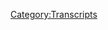 {{DEFAULTSORT:
    #_TRANSCRIPT_0003:The Secret of 2017
}}{{Transcript
    | title         = [[3: The Secret of 2017]]
    | caption       = [https://knowledgefight.libsyn.com/the-secret-of-2017 Listen to this episode on Libsyn]
    | episodeNumber = [[3: The Secret of 2017|3]]
    | length        = 01:29:17
}}

{{MessageBox
    | header     = Warning: Bot Generated Content
    | text       = This transcript was automatically generated by transcription software and likely contains many mistakes and misattributions. Please check the audio for definitive quotes, attribution, and context.
    | image      = N3yvass4myg91.webp
    | imagewidth = 50px
    | id         = warning
}}

{{TranscriptBlock
    | name      = Alex Jones
    | timestamp = 00:00:00.000
    | text      = Andy in Kansas, you're on the air. Thanks for holding. So Alex, I'm a first time caller. I'm a huge fan. I love your work.
}}

{{TranscriptBlock
    | name      = Dan
    | timestamp = 00:00:08.000
    | text      = Hey, everybody, welcome back to knowledge fight. I am Dan.
}}

{{TranscriptBlock
    | name      = Jordan
    | timestamp = 00:00:11.000
    | text      = I'm Jordan.
}}

{{TranscriptBlock
    | name      = Dan
    | timestamp = 00:00:12.000
    | text      = And we are back for another installment where I as a man who listens to too much Infowars explains what's going on in the wonderful, wonderful world of Alex Jones to
}}

{{TranscriptBlock
    | name      = Jordan
    | timestamp = 00:00:23.000
    | text      = Jordan, who has absolutely no idea what the fuck is about to happen, but
}}

{{TranscriptBlock
    | name      = Dan
    | timestamp = 00:00:27.000
    | text      = you do know
}}

{{TranscriptBlock
    | name      = Dan
    | timestamp = 00:00:28.000
    | text      = the world? I do. You're heard of it. You're passing familiarity with
}}

{{TranscriptBlock
    | name      = Dan
    | timestamp = 00:00:33.000
    | text      = it. You're a man who likes to pay attention to the news. You're a man who has global awareness. Some might say
}}

{{TranscriptBlock
    | name      = Jordan
    | timestamp = 00:00:39.000
    | text      = i Yes, yeah, I would. I would say I am globally aware in the sense that I know about 40% of the globe.
}}

{{TranscriptBlock
    | name      = Dan
    | timestamp = 00:00:47.000
    | text      = But that's fair. More than most. I'm just trying to give you some Bona fie days here. I have my expertise in listening to this in Alex Jones. Yeah. So you have to have your own expertise. You went to the University of Missouri, right? No, no, they didn't do a Alex Jones study. Where did you go? I went, Oh, I went to the University of Missouri. I thought Yeah, Alex Jones, he went, he went to junior college, I dropped out.
}}

{{TranscriptBlock
    | name      = Jordan
    | timestamp = 00:01:09.000
    | text      = I mean, he did well for himself. He's he's very much like, like one of those tech billionaires or like Eminem,
}}

{{TranscriptBlock
    | name      = Dan
    | timestamp = 00:01:15.000
    | text      = or like shit. Rich's fucking proud of it. Yeah, quote from Eminem.
}}

{{TranscriptBlock
    | name      = Jordan
    | timestamp = 00:01:20.000
    | text      = Is that somebody 12 song. All right.
}}

{{TranscriptBlock
    | name      = Dan
    | timestamp = 00:01:23.000
    | text      = Let's not fuck around too much. Here. We got a lot. We got a lot of business to cover. So as you guys know, if you're Eagle eared listeners, you know that last week, Alex Jones was on vacation. He was on break. He wasn't in studio and we had tons of these din. dingbat fucking co hosts, right. We had the David knights of the world filling in we had Roger Stone doing a day, we had Paul Joseph Watson hosting. And I don't want to I don't want to cover those guys. So we're not we're not we don't have fresh episodes to cover right now, so to speak. But when this comes out, it'll be Monday. Alex will be back in studio. Super excited about. But while Alex was off, he sent in a lot of dispatches from the road. Okay, he sent in a lot of special reports. And I think those are worth talking about a little bit that so that's something we're going to be covering here in this episode. But before we do, I wanted to check in because on the our first episode, we listened to Alex, explain that he was going to take some meetings, yes. But he didn't want to explain the meetings. But the mainstream media could put two and two together
}}

{{TranscriptBlock
    | name      = Jordan
    | timestamp = 00:02:33.000
    | text      = and then he very quickly put that two and two together and told us it was going to be with
}}

{{TranscriptBlock
    | name      = Dan
    | timestamp = 00:02:38.000
    | text      = Trump. Yes. I don't need to tell Trump I don't need to warn him in person.
}}

{{TranscriptBlock
    | name      = Jordan
    | timestamp = 00:02:41.000
    | text      = He definitely doesn't need to get kudos or a pat on the back does not need that. No, but he was even afraid to leave occupied Texas as long as they smuggled him out in a train like Stalin or whatever Dudley,
}}

{{TranscriptBlock
    | name      = Dan
    | timestamp = 00:02:51.000
    | text      = I think he was in like a coal truck or something like a little blanket over. But on this when he calls in to give a special report, he has a slightly different take on it.
}}

{{TranscriptBlock
    | name      = Jordan
    | timestamp = 00:03:03.000
    | text      = So now he's even he's his own insane caller.
}}

{{TranscriptBlock
    | name      = Dan
    | timestamp = 00:03:06.000
    | text      = Yep. Okay. Which he actually weirdly addresses in this clip. Oh, of course he does. This is This is Alex calling in and telling his co host who's filling in David Knight, explaining the situation.
}}

{{TranscriptBlock
    | name      = Alex Jones
    | timestamp = 00:03:20.000
    | text      = I've told people I'm on vacation with my family. But that's become a whole other conspiracy. Even if I leave for a week, I'll be back next week. But regardless, I'm doing a worst case and but just while I'm out here in America, talking and meeting with people, everybody I talked to basically it's against political correctness. Now almost everybody, there is a total awakening taking place. And that's why they're so scared and we talk a lot.
}}

{{TranscriptBlock
    | name      = Dan
    | timestamp = 00:03:46.000
    | text      = So he's out there. He's taking meetings with people and everyone hates political correctness.
}}

{{TranscriptBlock
    | name      = Jordan
    | timestamp = 00:03:51.000
    | text      = Every everyone he talks even reveals in his own sentence why it is that it like nobody else is talking to him. If if somebody likes political correctness and saw Alex Jones walking down the street, they just scream pizza gate and then run the fuck away.
}}

{{TranscriptBlock
    | name      = Dan
    | timestamp = 00:04:08.000
    | text      = Probably, oh, it's
}}

{{TranscriptBlock
    | name      = Jordan
    | timestamp = 00:04:10.000
    | text      = pizza gate coming into coming down the road.
}}

{{TranscriptBlock
    | name      = Dan
    | timestamp = 00:04:14.000
    | text      = Let someone given the warning that the Yeah, wake up a party
}}

{{TranscriptBlock
    | name      = Jordan
    | timestamp = 00:04:18.000
    | text      = like the 1940 stickball games in the street kids being like, Oh, no cops.
}}

{{TranscriptBlock
    | name      = Dan
    | timestamp = 00:04:23.000
    | text      = So he's been telling people it's a family vacation, which he hasn't, which is
}}

{{TranscriptBlock
    | name      = Jordan
    | timestamp = 00:04:27.000
    | text      = its own conspiracy, who is who's a conspiracy saying that? Who cares?
}}

{{TranscriptBlock
    | name      = Dan
    | timestamp = 00:04:34.000
    | text      = Who gives a shit where you're going?
}}

{{TranscriptBlock
    | name      = Jordan
    | timestamp = 00:04:36.000
    | text      = That is a really good point. But in his mind, everybody cares where he's going. Right?
}}

{{TranscriptBlock
    | name      = Dan
    | timestamp = 00:04:41.000
    | text      = It's so fascinating to like the like, sometimes you lie about things you don't have to. I think that's what he thinks he's doing in his head, not realizing that he revealed on his show what he was not realizing on his own broadcast. He was like, I'm gonna go meet with Trump. Basically. That's what he said. Yeah. Then you reveals that for while he's been lying and saying he's going on family vacation, which he hasn't been doing,
}}

{{TranscriptBlock
    | name      = Jordan
    | timestamp = 00:05:05.000
    | text      = did he even lie about it? Did he just now say that he was on a family vacation? He didn't warn anybody I haven't heard. So work. Keishon has never been said in the history of the world. Right.
}}

{{TranscriptBlock
    | name      = Dan
    | timestamp = 00:05:15.000
    | text      = I think I've heard that before.
}}

{{TranscriptBlock
    | name      = Jordan
    | timestamp = 00:05:18.000
    | text      = It's going to work. Sure. He's just working in a different place. Yeah,
}}

{{TranscriptBlock
    | name      = Dan
    | timestamp = 00:05:22.000
    | text      = he's doing his work from the road. And God bless him because there's a lot that needs to be done.
}}

{{TranscriptBlock
    | name      = Jordan
    | timestamp = 00:05:26.000
    | text      = It's he is He is our true traveling kung fu hero. Yeah, bullshit
}}

{{TranscriptBlock
    | name      = Jordan
    | timestamp = 00:05:32.000
    | text      = master. So legend of the bullshit master.
}}

{{TranscriptBlock
    | name      = Dan
    | timestamp = 00:05:35.000
    | text      = So this episode is going to cover a video that he put out right before he left. That is sort of, I feel like it's still the beginning of the year. And I feel like, you know, a lot of people have made resolutions. And there's a lot of the year to look forward to as he made a resolution. He kind of does in at a certain point here, but he released a video called The Secret of 2017. Whoa, and I feel like he already knows the secret. He knows the secret. This is a really, I think it's probably like a 20 minute long video, I've cut out the parts that are superfluous, like where he repeats himself, right like that.
}}

{{TranscriptBlock
    | name      = Jordan
    | timestamp = 00:06:16.000
    | text      = So it's cut down to a 32nd clip.
}}

{{TranscriptBlock
    | name      = Dan
    | timestamp = 00:06:20.000
    | text      = No, I believe in the funny stuff. Okay. All right. So we're going to take a look at this, this video today. This the secret of 2017 that I think is pretty indicative. Like if you look at this as just a microcosm of Alex Jones, his broadcast style hates him to a fucking tea. Okay, so here we go. We're gonna kick it off.
}}

{{TranscriptBlock
    | name      = Alex Jones
    | timestamp = 00:06:43.000
    | text      = I remember back in July 2016. Seems like just minutes ago, but it was over half a year ago. I was in Cleveland, Ohio. Covering the RNC.
}}

{{TranscriptBlock
    | name      = Dan
    | timestamp = 00:07:03.000
    | text      = So I want to be clear I'm not putting in pauses This is
}}

{{TranscriptBlock
    | name      = Jordan
    | timestamp = 00:07:05.000
    | text      = That's Tom Waits telling a story right? Like you and I are in a bar right next to Tom Waits going like just a little bit faster, Tom? A little bit faster. Tom.
}}

{{TranscriptBlock
    | name      = Dan
    | timestamp = 00:07:16.000
    | text      = There's also a part of me that thinks like from listening to this that Alex is itching to do drama. Like he really wants to start doing dramatic monologues. Just feels like there's a game
}}

{{TranscriptBlock
    | name      = Jordan
    | timestamp = 00:07:29.000
    | text      = this st Crispin's day. Oh, also, we all know
}}

{{TranscriptBlock
    | name      = Dan
    | timestamp = 00:07:33.000
    | text      = this video is that long. I'm not playing 20 minute clips. Don't worry, we'll be back sooner than that.
}}

{{TranscriptBlock
    | name      = Alex Jones
    | timestamp = 00:07:40.000
    | text      = And I went over to the Ritz Carlton were the main Republicans were staying. And I met with a lot of the different Fox News officials, their vice presidents their programming people.
}}

{{TranscriptBlock
    | name      = Dan
    | timestamp = 00:07:53.000
    | text      = Now keep in mind I want to cut in here real quick to remind you that the name of this video is the secret of 2017. So just remember when he starts down this road, this is the first thought he had in his mind when he made a video called The Secret of 2017.
}}

{{TranscriptBlock
    | name      = Jordan
    | timestamp = 00:08:09.000
    | text      = But you forgot to add the part where he said the way we learned about the future is we look to the past.
}}

{{TranscriptBlock
    | name      = Dan
    | timestamp = 00:08:16.000
    | text      = That's almost Kris Kristofferson.
}}

{{TranscriptBlock
    | name      = Jordan
    | timestamp = 00:08:18.000
    | text      = Oh yeah, that's right.
}}

{{TranscriptBlock
    | name      = Dan
    | timestamp = 00:08:19.000
    | text      = There's a there's a gravel.
}}

{{TranscriptBlock
    | name      = Jordan
    | timestamp = 00:08:20.000
    | text      = I'm trying. I'm trying it. He's got a tough voice to imitate. No, not
}}

{{TranscriptBlock
    | name      = Dan
    | timestamp = 00:08:23.000
    | text      = really. I don't know if that's good.
}}

{{TranscriptBlock
    | name      = Jordan
    | timestamp = 00:08:26.000
    | text      = I think you gotta go a little bit lower. You got the cadence. Right. All right.
}}

{{TranscriptBlock
    | name      = Alex Jones
    | timestamp = 00:08:31.000
    | text      = And we talked about Megyn Kelly. And I said Megan Kelly, this is only like six seven months ago now. Seems like again, just yesterday, but also a lifetime ago. Megyn Kelly is your Bellwether. If she can successfully convert your audience to hating conservatism hating libertarianism buying into worshipping this dead political horse Hillary, then you've won, that I said, I think Megyn Kelly's gonna destroy herself in this battle with Donald Trump and the American people. And they agree with me, they said no, we were already seeing ratings slide. She had the top ratings on the channel. And now she's moved on to the peacock network NBC itself. It's bad son, MSNBC and CNBC and Microsoft and all the rest of this is truly a train wreck we're watching but it shows how she gets her hair done in Manhattan. She's beautiful little elf woman. There's an old lady me and nothing is a lady. She still believes
}}

{{TranscriptBlock
    | name      = Dan
    | timestamp = 00:09:37.000
    | text      = you were laughing over him calling her solace. Solace. Oh god, she's an ugly woman. It's
}}

{{TranscriptBlock
    | name      = Jordan
    | timestamp = 00:09:43.000
    | text      = all this again and nothing against the ladies. Nothing against the ladies, but
}}

{{TranscriptBlock
    | name      = Dan
    | timestamp = 00:09:47.000
    | text      = I'm going to attractiveness. Shame you. Yes. Megan Kelly is a beautiful woman. I disagree with her on her stances on race. Elf woman.
}}

{{TranscriptBlock
    | name      = Jordan
    | timestamp = 00:09:55.000
    | text      = Elf woman that's not even a negative is that yeah, I mean Although Yeah, are we going well let's go with Lord of the Rings. The elves are the most beautiful heroine is gorgeous Yeah, exactly.
}}

{{TranscriptBlock
    | name      = Dan
    | timestamp = 00:10:06.000
    | text      = And all these cosplayers dress up like elves yes,
}}

{{TranscriptBlock
    | name      = Unknown Speaker
    | timestamp = 00:10:09.000
    | text      = they're fucking hot elves
}}

{{TranscriptBlock
    | name      = Jordan
    | timestamp = 00:10:11.000
    | text      = are a main selling point in this absolutely this world of ours I
}}

{{TranscriptBlock
    | name      = Unknown Speaker
    | timestamp = 00:10:14.000
    | text      = guess it goes and gets her hair done in Manhattan.
}}

{{TranscriptBlock
    | name      = Jordan
    | timestamp = 00:10:16.000
    | text      = Which does wait. This clip isn't doesn't she live in Manhattan? Probably where else would she get her hair done the
}}

{{TranscriptBlock
    | name      = Dan
    | timestamp = 00:10:23.000
    | text      = Bronx your bitch. Take a trip. Take a trip up to Harlem to get your hair done. Yeah,
}}

{{TranscriptBlock
    | name      = Jordan
    | timestamp = 00:10:31.000
    | text      = I understand that. That's crazy. But all right. Yeah, don't get your hair done. Where you live. Yeah, that you millionaire tip. So host
}}

{{TranscriptBlock
    | name      = Alex Jones
    | timestamp = 00:10:42.000
    | text      = elite than the system. So Megan Kelly, as the whole dinosaur media goes down, is emblematic of the fall of the peacock, globalist narcissistic, brainwashing machine. I think that's really the takeaway from all of their second bringing.
}}

{{TranscriptBlock
    | name      = Dan
    | timestamp = 00:11:02.000
    | text      = So this is the first clip and it seems like it's a thesis statement. It seems like that's the thesis.
}}

{{TranscriptBlock
    | name      = Jordan
    | timestamp = 00:11:10.000
    | text      = It does seem like there is more to go on this particular subject there. 100%. But now, before we go into things that were her rating, slipping, I didn't she still the number one?
}}

{{TranscriptBlock
    | name      = Dan
    | timestamp = 00:11:24.000
    | text      = I don't know. I don't know the statistics on that. But I know that they did offer her a fat contract to stay down. Right. So I probably
}}

{{TranscriptBlock
    | name      = Jordan
    | timestamp = 00:11:31.000
    | text      = because she was sexually harassed by all of Fox News. Yeah, probably. Yeah.
}}

{{TranscriptBlock
    | name      = Dan
    | timestamp = 00:11:36.000
    | text      = You got to cover your tracks a little bit. I
}}

{{TranscriptBlock
    | name      = Jordan
    | timestamp = 00:11:37.000
    | text      = think I would be a smart idea.
}}

{{TranscriptBlock
    | name      = Dan
    | timestamp = 00:11:39.000
    | text      = I think her numbers were slipping a little bit, but not like to a profound extent.
}}

{{TranscriptBlock
    | name      = Jordan
    | timestamp = 00:11:44.000
    | text      = Okay. Now, did he? Has he ever criticized Megan Kelly in the past?
}}

{{TranscriptBlock
    | name      = Dan
    | timestamp = 00:11:50.000
    | text      = I think so. Yeah. Do
}}

{{TranscriptBlock
    | name      = Jordan
    | timestamp = 00:11:51.000
    | text      = you think so? Yeah. Especially when she was on Fox News,
}}

{{TranscriptBlock
    | name      = Dan
    | timestamp = 00:11:53.000
    | text      = especially when she was the moderator of that debate and asked Trump some hard questions. Oh, yeah. No, that was her fault. Yeah, absolutely. She shouldn't have gotten in the line of fire with a good man. Oh, no, he's a good man. Don't fucking questions.
}}

{{TranscriptBlock
    | name      = Jordan
    | timestamp = 00:12:06.000
    | text      = These elves are coming up on our orange headed toes. Sure. And they are just getting in the way
}}

{{TranscriptBlock
    | name      = Dan
    | timestamp = 00:12:13.000
    | text      = there is there is this insane, like overarching narrative that they have that is like the media are bullies. And that like keeps coming up? And so like, I do believe that Alex would think that like, asking Trump hard questions is bullying him? Yeah. And that's nuts. That's completely nuts. Roll the
}}

{{TranscriptBlock
    | name      = Jordan
    | timestamp = 00:12:31.000
    | text      = press that always goes back to everything. He always says this, and it's, you know, everything they accused us of doing is what they're doing. Yep. He's what he's really saying there is. If we don't do it, they're gonna do it to us. Yes. So it's giving him a pre emptive justification, you know, in the same way that China and Russia have reserved the right to first strike.
}}

{{TranscriptBlock
    | name      = Jordan
    | timestamp = 00:12:57.000
    | text      = nuclear attack. Well, back in 90 back in 99.
}}

{{TranscriptBlock
    | name      = Jordan
    | timestamp = 00:13:00.000
    | text      = I assume they didn't cancel that reservation, right.
}}

{{TranscriptBlock
    | name      = Dan
    | timestamp = 00:13:03.000
    | text      = I mean, the tables ready. Yeah, the reservation.
}}

{{TranscriptBlock
    | name      = Jordan
    | timestamp = 00:13:06.000
    | text      = They've already got Brad on it. So
}}

{{TranscriptBlock
    | name      = Dan
    | timestamp = 00:13:08.000
    | text      = interestingly, that is his opening volley of the secrets of 2017. Okay, it seems like maybe that's the direction he's gonna go. It might or might not be the case. Here's some more words about making Kelly though.
}}

{{TranscriptBlock
    | name      = Alex Jones
    | timestamp = 00:13:23.000
    | text      = Huge things are happening right now. And you look at these tarts, it's not that she's a woman. I know are women. The archetype of the dumb guy, the dumb woman. I mean, Megan Kelly is the dumb blonde cheerleader. Who looked okay 10 years ago on Fox, but now just looks like an ugly witch.
}}

{{TranscriptBlock
    | name      = Dan
    | timestamp = 00:13:44.000
    | text      = See, that's, that's so unfair on a number
}}

{{TranscriptBlock
    | name      = Jordan
    | timestamp = 00:13:48.000
    | text      = of God's name. Is he? Okay? He's justified. Sounds drunk, right? He sounds drunk. That's a dude who is drunk. He's at the hotel bar. He's sitting next to like he's been on the road for a long time. He's sitting next to you by the crack the code. Yeah, he's, he's drunk. He's just rambling. She like being mean about her appearance. All the Fox News people. She's the only one who seems intelligent at all
}}

{{TranscriptBlock
    | name      = Dan
    | timestamp = 00:14:15.000
    | text      = and doesn't seem at all like a dumb cheerleader. No more than anything. She seems like a like a stern ant. Kind of appetite. Yeah, but
}}

{{TranscriptBlock
    | name      = Jordan
    | timestamp = 00:14:24.000
    | text      = No, I disagree with her positions, but she does seem like a fucking whip cracking smart laid and
}}

{{TranscriptBlock
    | name      = Dan
    | timestamp = 00:14:29.000
    | text      = substantial. Yes. She doesn't seem like she seems like someone who and evidence has borne this out in interviews. She's not just repeating things. No, she's engaged in the interview and asking questions based on what the people say to her
}}

{{TranscriptBlock
    | name      = Jordan
    | timestamp = 00:14:42.000
    | text      = right, which is why they hate her because if you respond with an answer, and then you get a follow up question, you don't get the chance to just skip over it. You don't get to just insinuate something and then leave like a certain I don't know host of a certain The show so for the second might have a gravelly tax accent. So
}}

{{TranscriptBlock
    | name      = Dan
    | timestamp = 00:15:04.000
    | text      = for the second time in the span of three minutes he's said I don't hate women but this woman is an ugly kids
}}

{{TranscriptBlock
    | name      = Jordan
    | timestamp = 00:15:11.000
    | text      = really went after Why is he going after appearance looks like a witch. That's such bush league bullshit. Yeah,
}}

{{TranscriptBlock
    | name      = Dan
    | timestamp = 00:15:16.000
    | text      = it is. But you know, when you really get down to it, I don't know he has many other tools, you know, like other than bush league stuff. Yeah, insinuation and sort of insults. Yeah. But anyway, hold on. We got more, because her
}}

{{TranscriptBlock
    | name      = Alex Jones
    | timestamp = 00:15:29.000
    | text      = soul is ugly. She reportedly told friends oh, I'm ugly. I'm old. Now. I better join the liberal. She's wanting to go jump onto some failed ship. Because she feels rejected after buying into the mainstream media's lie that Donald Trump was this evil guy. This is just her thinking, Oh, my God, I'm hated at Fox. I'm hated by the viewers. Now let me go to NBC. Because those failures, those vampires are ready to get whoever they can swindle into joining him.
}}

{{TranscriptBlock
    | name      = Dan
    | timestamp = 00:16:01.000
    | text      = So that was just fanfiction. He assumed what she was thinking.
}}

{{TranscriptBlock
    | name      = Jordan
    | timestamp = 00:16:05.000
    | text      = Yeah, he's wait. So he thinks she told her friends that I'm ugly. That she she so he now he's absolving himself of any of those insults, because he's just repeating what she said. He's just except he's never heard anybody say that? Never.
}}

{{TranscriptBlock
    | name      = Dan
    | timestamp = 00:16:22.000
    | text      = He's just telling us her psyche, because he absolutely knows what she's dealing with.
}}

{{TranscriptBlock
    | name      = Jordan
    | timestamp = 00:16:28.000
    | text      = What so? Oh, okay. All right. But is he everywhere at all times? Does he have everything bugged? Because it seems like everything he says is like, I know that these three people said this in a private room. Yeah. And I know it because I have small little cameras set up wherever Megyn Kelly goes. Well,
}}

{{TranscriptBlock
    | name      = Unknown Speaker
    | timestamp = 00:16:48.000
    | text      = I mean, if he's a little bit drunk right now,
}}

{{TranscriptBlock
    | name      = Dan
    | timestamp = 00:16:50.000
    | text      = does he's listened to our show, which is nice. Megyn Kelly, he probably does. I mean, think about it. Like these sorts of insults generally don't come out of people who don't have some sort of feeling about a person, ya know, he's outright hate is usually covering up some sort of conflict.
}}

{{TranscriptBlock
    | name      = Jordan
    | timestamp = 00:17:08.000
    | text      = I mean, yeah, he must have he must have loved her at some point. Yeah. When she was on Fox News, not just like, in an interpersonal way. Yeah. Yeah, that's the man. That's a drunk man who feels like he's been left behind by the one who he's, she's the one who got away.
}}

{{TranscriptBlock
    | name      = Dan
    | timestamp = 00:17:23.000
    | text      = So now again, I have to remind you, and I'm going to constantly remind you, okay, this is the secret of 2017. You spent the opening 10 minutes,
}}

{{TranscriptBlock
    | name      = Jordan
    | timestamp = 00:17:32.000
    | text      = we're on 10 minutes. Okay.
}}

{{TranscriptBlock
    | name      = Dan
    | timestamp = 00:17:34.000
    | text      = We're at like, 20. But, of course, we
}}

{{TranscriptBlock
    | name      = Unknown Speaker
    | timestamp = 00:17:37.000
    | text      = spent the opening, like, because we
}}

{{TranscriptBlock
    | name      = Jordan
    | timestamp = 00:17:38.000
    | text      = have the focusing abilities of somebody who's taken crack speed and is on a drinking HD Monty. Monty? Yeah.
}}

{{TranscriptBlock
    | name      = Dan
    | timestamp = 00:17:46.000
    | text      = He's taken up the beginning of the secret of 2016, just to personally attack the appearance of Megyn Kelly over and over again and assume what she's thinking, Yeah, but that's not really what it's all about. It's also about how good a man, Alex Jones, oh, no,
}}

{{TranscriptBlock
    | name      = Alex Jones
    | timestamp = 00:18:03.000
    | text      = I'm just an average person who has a will and who's justice bound? And who wants to promote freedom. But I am special in that I don't join every peacock organization. I don't want to go. Anybody else who's successful like me, almost everybody. They go and there's weird functions and dinners and fake charity events where you walk down red carpets and they have people there to take photos of you just so you feel big, like the whole business is vanity that means nothing to me. I'll tell you what means something to me. Rob probably been in Luby's cafeterias that are here in Texas, a few other states 500 times my life.
}}

{{TranscriptBlock
    | name      = Dan
    | timestamp = 00:18:45.000
    | text      = Now, you might think that this is going to AI support local business.
}}

{{TranscriptBlock
    | name      = Jordan
    | timestamp = 00:18:49.000
    | text      = I'm really hoping I'm hoping there's one redeeming factor in this log trunk and speech.
}}

{{TranscriptBlock
    | name      = Dan
    | timestamp = 00:18:55.000
    | text      = No. Okay. It is long and seemingly drunken, but he is about to tell a story that never happened. To illustrate why he is a great man.
}}

{{TranscriptBlock
    | name      = Jordan
    | timestamp = 00:19:06.000
    | text      = Okay, and so we're back to the spaceship car
}}

{{TranscriptBlock
    | name      = Dan
    | timestamp = 00:19:11.000
    | text      = 1,000% But just strap it in
}}

{{TranscriptBlock
    | name      = Jordan
    | timestamp = 00:19:14.000
    | text      = Shabbat and I'm gonna put the microphone down. Yeah, this is what I'm gonna do
}}

{{TranscriptBlock
    | name      = Dan
    | timestamp = 00:19:18.000
    | text      = is take a sip of champagne and enjoy some bullshit time. All righty.
}}

{{TranscriptBlock
    | name      = Alex Jones
    | timestamp = 00:19:23.000
    | text      = I grew up when I was little kid going to him in Dallas. And it wasn't until about six seven years ago that I don't know Libby's not here Oh old ladies on the line who had always been in line with so little kid going I don't have the money for the Louisiana and a little purse bags and and I started getting tears in my eyes because they weren't saying this for me. They were talking about already friends like they didn't have money for food. This is their one day out a week to get this food. I didn't want to make a scenery thing with every step a few times. I'm getting all these people's food well wasn't that was some angel or whatever.
}}

{{TranscriptBlock
    | name      = Dan
    | timestamp = 00:20:02.000
    | text      = So I want to I want to break.
}}

{{TranscriptBlock
    | name      = Jordan
    | timestamp = 00:20:04.000
    | text      = How old was he again? What did he What is his currently this is currently
}}

{{TranscriptBlock
    | name      = Dan
    | timestamp = 00:20:07.000
    | text      = he's been going to Luby's his whole life for 500 times or so. Yeah but he see okay, here's why this didn't happen I don't think any number of reasons could be why this didn't I don't think Alex Jones isn't possibly a charitable nice man That's entirely possible Yeah, but this story didn't happen because no one goes to a restaurant and being I can't pay for the food you stay home
}}

{{TranscriptBlock
    | name      = Jordan
    | timestamp = 00:20:30.000
    | text      = yeah goes but this but this is there one day out a week to
}}

{{TranscriptBlock
    | name      = Dan
    | timestamp = 00:20:34.000
    | text      = he's again this is making Kelly's thoughts he's assuming he has no idea.
}}

{{TranscriptBlock
    | name      = Jordan
    | timestamp = 00:20:37.000
    | text      = Okay. All right. So Okay. All right. buys them all food though. I'm trying to good guy. I know. He's a good guy. But so this has happened a few times, apparently in different movies or in the same movies. Well, and if it's in the same movies, does he know these people's names? Can he give us any details about them other than their their old women crying
}}

{{TranscriptBlock
    | name      = Dan
    | timestamp = 00:21:00.000
    | text      = you gave your son a job? You let one of these old biddies get in and do a news report.
}}

{{TranscriptBlock
    | name      = Jordan
    | timestamp = 00:21:06.000
    | text      = They could probably tear down Megan Kelly way better than he could it would feel better Yeah. I would be less offended by it
}}

{{TranscriptBlock
    | name      = Dan
    | timestamp = 00:21:12.000
    | text      = with clips not over.
}}

{{TranscriptBlock
    | name      = Alex Jones
    | timestamp = 00:21:15.000
    | text      = It was it my whole life. I'd gone or whatever early memories of being like Louise in Dallas and like two years old. And I never heard people bitching and complaining they couldn't move the food. The food was lower quality. The food was even cheaper. Inflation alive. I saw the news saying oh there's no inflation our economy is great. Obama said we've got the best economy we've ever had.
}}

{{TranscriptBlock
    | name      = Dan
    | timestamp = 00:21:36.000
    | text      = So now he's somehow relates the story to Obama also inflation also the food is worse now. But I've kept going the food tourists now it's cheaper but there's inflation.
}}

{{TranscriptBlock
    | name      = Unknown Speaker
    | timestamp = 00:21:50.000
    | text      = Yeah, I don't understand those. Yeah, so
}}

{{TranscriptBlock
    | name      = Jordan
    | timestamp = 00:21:54.000
    | text      = that is that is a twisted just that's a pretzel of a thought.
}}

{{TranscriptBlock
    | name      = Dan
    | timestamp = 00:22:00.000
    | text      = Again, like you're getting like, this is the secret of 2017 Megan Kelly is ugly and insecure. So she ran away to NBC
}}

{{TranscriptBlock
    | name      = Jordan
    | timestamp = 00:22:10.000
    | text      = Obama ruined the economy by increasing inflation and directly going after Luby's
}}

{{TranscriptBlock
    | name      = Dan
    | timestamp = 00:22:15.000
    | text      = it Alex Jones is a good man because he overheard some old women talking about not being able to pay for food they ordered and
}}

{{TranscriptBlock
    | name      = Jordan
    | timestamp = 00:22:21.000
    | text      = they had coin purses.
}}

{{TranscriptBlock
    | name      = Dan
    | timestamp = 00:22:23.000
    | text      = I guess so. So
}}

{{TranscriptBlock
    | name      = Jordan
    | timestamp = 00:22:24.000
    | text      = this is this this isn't the 50 This is supposed to be now
}}

{{TranscriptBlock
    | name      = Jordan
    | timestamp = 00:22:26.000
    | text      = but he's still referencing coin purses from we've ever
}}

{{TranscriptBlock
    | name      = Dan
    | timestamp = 00:22:30.000
    | text      = been to occupied Texas I
}}

{{TranscriptBlock
    | name      = Jordan
    | timestamp = 00:22:32.000
    | text      = have never been to occupied you know there's a lot of coin purse. There's a lot of coins. But you know what that that? Yeah. See that? Now he gets I don't know when Texas is in the world.
}}

{{TranscriptBlock
    | name      = Dan
    | timestamp = 00:22:42.000
    | text      = It's in the 50s. Yeah, constantly. It's like Pleasantville. Right. So now here's where he gets a little bit off the chain.
}}

{{TranscriptBlock
    | name      = Alex Jones
    | timestamp = 00:22:51.000
    | text      = Obama said we had the best economy we've ever had in between speeches saying you can't have cars or airconditioning on a jumbo jet and playing golf 100 days a year, and sitting around delusional because he's black. So it's okay to say black people got to be poor, and watch your unemployment double. He was chosen by the sick, inbred corporate blue blood white people on average, you want to get out of bashing white people? Yeah, most of these folks are white running this thing. Her plan is all off against each other to screw us over. We got a bunch of narcissist who want to be on their news, their shows their channels to feel like we've arrived. So we'll sell our own family to be part of them. Yeah,
}}

{{TranscriptBlock
    | name      = Jordan
    | timestamp = 00:23:32.000
    | text      = like I need to write down notes to see okay. You're not here so you can't see it. He's playing these clips on his phone and in lieu of actually having anything to look at. I've just been staring at his phone. I need to take note of paper I do because I don't understand where he he went. There was a What was
}}

{{TranscriptBlock
    | name      = Dan
    | timestamp = 00:23:53.000
    | text      = that was a crazy trip. Let's go yes. And insanity. Triple Axel.
}}

{{TranscriptBlock
    | name      = Jordan
    | timestamp = 00:23:57.000
    | text      = That was the Tony Hawk hitting a 720 of random as
}}

{{TranscriptBlock
    | name      = Dan
    | timestamp = 00:24:01.000
    | text      = shit. Well, okay, so because Obama is black, he can tell black people they are should be poor. Yeah, that's one thing that's like,
}}

{{TranscriptBlock
    | name      = Jordan
    | timestamp = 00:24:08.000
    | text      = I don't remember him saying that. I
}}

{{TranscriptBlock
    | name      = Dan
    | timestamp = 00:24:09.000
    | text      = don't understand where you get off saying that like because he's black. It's okay. I know. He's He's not saying that. Literally. He's saying that the world thinks that Right. Which is also not well,
}}

{{TranscriptBlock
    | name      = Jordan
    | timestamp = 00:24:20.000
    | text      = but that's that's his pre emptive like, nobody can call me a racist because Obama's already even more racist than me. Double reverse race. Yeah. And then nobody's talking about that. coming at me. Now the cars and microwaves thing. I don't know it was air conditioning. Yeah, it was. He was telling people they can't have cars, right? That's your air conditioning.
}}

{{TranscriptBlock
    | name      = Dan
    | timestamp = 00:24:41.000
    | text      = That's an old that's an old chestnut of Alex's actually that refers that's like a climate change thing. Right? Yes, it refers to Obama telling third world nations that they can't have cars and air conditioning. And he didn't really tell them that as much as I feel it.
}}

{{TranscriptBlock
    | name      = Jordan
    | timestamp = 00:24:56.000
    | text      = Well, one that would be an interesting thing to read in his speech from Obama. Hey, guys, this is an uplifting conversation before we begin, no cars Zimbabwe,
}}

{{TranscriptBlock
    | name      = Dan
    | timestamp = 00:25:08.000
    | text      = bitches. Zimbabwe, its feet for now.
}}

{{TranscriptBlock
    | name      = Jordan
    | timestamp = 00:25:14.000
    | text      = Feet From now on,
}}

{{TranscriptBlock
    | name      = Dan
    | timestamp = 00:25:15.000
    | text      = I think as I looked into this a while back because it was one of those that I was like, There's no way that's accurate. And it was about climate change. It was about like, yeah, we're as you're modernizing we should find better ways to modernize than the ones we've used in the past. Yes. Which is a very sensible thing to do. But you know, it's easy to paint with that broad brush and say like, nope, third world countries, no cars
}}

{{TranscriptBlock
    | name      = Jordan
    | timestamp = 00:25:41.000
    | text      = it is really easy because he did it in 20 words,
}}

{{TranscriptBlock
    | name      = Dan
    | timestamp = 00:25:45.000
    | text      = yep. So now we get into at the end of that clip, he was talking about how everyone wants to get involved with these peacock networks. Yes, and he doesn't which actually I'm gonna say this and I'm it might come up a couple of times. I believe him. Yeah, no, I agree. And God bless him. You know, like,
}}

{{TranscriptBlock
    | name      = Jordan
    | timestamp = 00:26:03.000
    | text      = do you think do you think anybody's offered him a job?
}}

{{TranscriptBlock
    | name      = Dan
    | timestamp = 00:26:06.000
    | text      = No one bigger than he is? I don't think okay. I don't think maybe at some point in the past like Fox News might have or something like that but no, I don't think I do remember when Michael Savage
}}

{{TranscriptBlock
    | name      = Dan
    | timestamp = 00:26:19.000
    | text      = had a show no, I don't even know who Michael Savage Dr. Savage of the savage nation
}}

{{TranscriptBlock
    | name      = Dan
    | timestamp = 00:26:25.000
    | text      = no no idea savage nation is a horrible like it's it's it's like Alex Jones but with outright hate from an old Jewish dude. Okay name it was actual name was Michael wiener.
}}

{{TranscriptBlock
    | name      = Dan
    | timestamp = 00:26:39.000
    | text      = But he calls himself it's a good change all the other good change is this show called The Savage nation because wiener nation is very much not the way to go. Mark Weaver is gonna sue right.
}}

{{TranscriptBlock
    | name      = Dan
    | timestamp = 00:26:52.000
    | text      = So he's, he has this. He has this talk radio show that I would listen to all the time. Although Anthony
}}

{{TranscriptBlock
    | name      = Jordan
    | timestamp = 00:26:57.000
    | text      = Weiner would totally crush a wiener nation channel. He would love it. Yeah,
}}

{{TranscriptBlock
    | name      = Dan
    | timestamp = 00:27:01.000
    | text      = he's gonna go to prison, probably. So you can have winter nation in there. Yeah. But Michael Savage wiener nation state penitentiary. Michael Savage is an amazing storyteller. So he would tell these stories about his daily life that were engaging and full of detail. And he was really, really good at broadcasting. Unfortunately, he was a hateful bigot. Right. And Fox News gave him a show, like around 911. I think they gave it to him before, but then it was canceled pretty close. Because he was
}}

{{TranscriptBlock
    | name      = Jordan
    | timestamp = 00:27:35.000
    | text      = I imagine his anti Muslim bigotry would have gone way too far. Even for them.
}}

{{TranscriptBlock
    | name      = Dan
    | timestamp = 00:27:39.000
    | text      = He made a guy cry on air. Jesus, who was Muslim who was just like, trying to have like, a debate about stuff. And he was just like, I hope you die towelhead kind of show. Yeah. He also had a gay rights activist on he told him he hoped he'd die of AIDS. Yeah, and shit like that. Yeah. So like, they gave him a show on Fox News, and then had to cancel it because it was fucking like, Oh, yeah. And I don't think Alex is nearly as bad as Michael Savage. But I think I think I think those networks learned a lesson from that. And it was like, okay, and even Rush Limbaugh can't have a TV show, because we'll get sued. Yeah, but
}}

{{TranscriptBlock
    | name      = Jordan
    | timestamp = 00:28:18.000
    | text      = he does do the live broadcast.
}}

{{TranscriptBlock
    | name      = Dan
    | timestamp = 00:28:20.000
    | text      = He does it on his own. Okay. I didn't know that. That's not through a network, okay. Or if it is, it's not like CNN or MSNBC, or Fox or anything like that. What would?
}}

{{TranscriptBlock
    | name      = Jordan
    | timestamp = 00:28:27.000
    | text      = So if he did go if Alex Jones did go to a network TV show? I assume he would lose just about all of his listener base. Like, do you think they would go with him?
}}

{{TranscriptBlock
    | name      = Dan
    | timestamp = 00:28:40.000
    | text      = I think that I mean, it depends. If you went to like a cable network. I think he might be able to pull off some of the bullshit that he says. But yeah, I think he'd probably he'd have to lose a lot of his independent credibility. Yes.
}}

{{TranscriptBlock
    | name      = Jordan
    | timestamp = 00:28:55.000
    | text      = I mean, he's going on 25 years of yelling at every single possible news outlet. Well, we're
}}

{{TranscriptBlock
    | name      = Dan
    | timestamp = 00:29:01.000
    | text      = going to learn here in a minute. It's going to be 22 years in April. Okay. To be specific, sorry. But the point of this was, I do believe him when he says that he doesn't want to go to these networks. And when he says that he would he wants to do is what he's doing, I believe. Yeah, absolutely. I believe that 100%.
}}

{{TranscriptBlock
    | name      = Jordan
    | timestamp = 00:29:17.000
    | text      = Now, we have agreed with Alex Jones on one thing so far,
}}

{{TranscriptBlock
    | name      = Dan
    | timestamp = 00:29:21.000
    | text      = I just want to give him his propers. Yeah, whenever there's like whenever he's being straight up, let me straight up. Yeah. So now he goes on to talk about other stuff that is maybe more dubious.
}}

{{TranscriptBlock
    | name      = Alex Jones
    | timestamp = 00:29:31.000
    | text      = So let me give you the newsflash. I've been on air 21 years, almost 22 years. In April, it will be 22 years. And I don't say this to say I'm some big badass. I say this. So you realize that Wall Street, Madison Avenue, all of it as an author, you It's a fraud. It won't fulfill you. I've been in major movies. I didn't realize early on I was getting a little offer to do Knowing them and maybe one
}}

{{TranscriptBlock
    | name      = Dan
    | timestamp = 00:30:08.000
    | text      = Don't you love that moment? That's the moment right there. Yes. Maybe it was that moment it was that moment of self reflection.
}}

{{TranscriptBlock
    | name      = Dan
    | timestamp = 00:30:17.000
    | text      = That's gorgeous. Yeah so actually here this this clip is a rollercoaster for me because I'm still agreeing with him that idea that Wall Street has nothing to offer you Yeah, yeah absolutely independent as fuck this is LP shit not on board
}}

{{TranscriptBlock
    | name      = Jordan
    | timestamp = 00:30:30.000
    | text      = the only thing that I so far the only thing and that sentence was he's not saying this to make him sound like a badass right because that's exactly why he's saying it right
}}

{{TranscriptBlock
    | name      = Dan
    | timestamp = 00:30:40.000
    | text      = and I've been in major movies I went to IMDb and did a little research what major moves three credits okay, if you don't count the documentaries that he's done cuz he did like loose change, but he directed those are funded them. Okay, the three movies that he's been in as an actor major movies, well, he was in two Richard Linklater movies. He was in waking life as the guy driving around in a car screaming in a bullhorn about how humanity is too good to be taken over by imposing forces.
}}

{{TranscriptBlock
    | name      = Jordan
    | timestamp = 00:31:08.000
    | text      = Linklater fucking cast that right? Well, but
}}

{{TranscriptBlock
    | name      = Dan
    | timestamp = 00:31:11.000
    | text      = Linklater comes from Austin. And so he knew Alex Jones when Alex was a like, public access host. Okay, so whenever he started making movies, he always had like, this image of this guy in his head. And so also he was in A Scanner Darkly. Yeah, as a guy yelling in a bullhorn. Both rotoscoped. Yeah. And both characters who are crazy people screaming on the street and bull horns. Yeah. Then using the third movie, ooh, called America, get him. Oh, okay. You're the things you need to know about America and he plays a minor role as a politician. It was directed by Chuck Norris's son. And the movie also features Infowars as a media outlet that tells the truth in a sea of lies. David Knight plays the broadcaster on Infowars and the movie so Alex Jones being in this movie, kind of is PR. Like being in it is it's not a major movie. Also, it's American. Also, do you want to you want to hear the plot synopsis?
}}

{{TranscriptBlock
    | name      = Jordan
    | timestamp = 00:32:12.000
    | text      = I goddamnit. I want to I want to see this movie.
}}

{{TranscriptBlock
    | name      = Dan
    | timestamp = 00:32:14.000
    | text      = I watched the trailer and it's wacky. Where can where can we can we find it? Any trailer is on IMDb. Right? You can find it but the actual movie? I don't know. I don't want to watch the whole thing. Oh, sounds like a watch. It's so bad. Seems like a left behind kind of thing. You know, it's
}}

{{TranscriptBlock
    | name      = Jordan
    | timestamp = 00:32:28.000
    | text      = Oh, no, of course. But what I'm saying is I want to get as LSD as possible and ride that out.
}}

{{TranscriptBlock
    | name      = Dan
    | timestamp = 00:32:34.000
    | text      = Here's the plot a fictional depiction of a future wherein a globalist terrorist organization aligned with the United Nations to disable the United States power grid and Institute's martial law. It will take a dedicated family of patriots armed with strong survival skills, and the remains of the Second Amendment to save America and reclaim its freedom
}}

{{TranscriptBlock
    | name      = Jordan
    | timestamp = 00:32:54.000
    | text      = means of the Second Amendment. The big plot point in the movie
}}

{{TranscriptBlock
    | name      = Dan
    | timestamp = 00:32:57.000
    | text      = that I took from the trailer is that the Army goes around and individually takes people's guns. Wow. Which but all that stuff that entire plot is just basically the dreams.
}}

{{TranscriptBlock
    | name      = Jordan
    | timestamp = 00:33:08.000
    | text      = Yeah, that's Alex Jones is Yeah, so of course, he's every fear of Alex Jones now, but But why is he obsessed with the power grid? That's the thing that keeps coming that keeps showing up here is that he thinks that the power grid is the only thing between us and put it to be Lauren otter zombie chaos,
}}

{{TranscriptBlock
    | name      = Dan
    | timestamp = 00:33:27.000
    | text      = in fairness to him. I don't from things I've read, I don't know I'm not an expert, but I'm things I've read the power grid is fairly vulnerable. Okay, that could be attacked in a way that would leave us in a fairly desperate state. I mean, like it is, it is something that could have and you don't think about all the implications of it. Like there's there's it would have a ripple effect that would go through like internet going down markets would would suffer from it. The ability to send food around there would be if you're going to choose a paranoid fantasy, that's not a terrible one.
}}

{{TranscriptBlock
    | name      = Jordan
    | timestamp = 00:34:01.000
    | text      = Yes, I understand that. But it's much better than like a bird flu. The thing that he like i Although he was scared, of course, he was in a way that he was not scared of the y2k Bug somehow. Okay,
}}

{{TranscriptBlock
    | name      = Dan
    | timestamp = 00:34:18.000
    | text      = I should say firstly was a false flag. Okay.
}}

{{TranscriptBlock
    | name      = Jordan
    | timestamp = 00:34:21.000
    | text      = All right. What about swine flu?
}}

{{TranscriptBlock
    | name      = Dan
    | timestamp = 00:34:23.000
    | text      = This is a false flag for bird flu. Mad Cow false flag for swine flu.
}}

{{TranscriptBlock
    | name      = Jordan
    | timestamp = 00:34:27.000
    | text      = Oh, boy. They're all it all it's all the same shit. It's like a
}}

{{TranscriptBlock
    | name      = Dan
    | timestamp = 00:34:31.000
    | text      = Communist Chinese resting doll nesting doll nesting doll, say Russia.
}}

{{TranscriptBlock
    | name      = Jordan
    | timestamp = 00:34:36.000
    | text      = Um, but but here's here's what I think boggles my mind. Is that in like, if the globalists do this? Yes. That will destroy them more so than anybody else. Yeah. But understand that the markets are all so interconnected at this point that if you were to take the markets down like if the Dow dropped one What would you even consider like now? It's a little bit a little bit a billion points. If the Dow drops because we're a little bit under 20,000, if it drops to 15,000, because of a power grid meltdown, the entire world falls apart. Yeah,
}}

{{TranscriptBlock
    | name      = Unknown Speaker
    | timestamp = 00:35:15.000
    | text      = we're all fucked. We're all fucked. And that's because 15,000 Yeah,
}}

{{TranscriptBlock
    | name      = Jordan
    | timestamp = 00:35:18.000
    | text      = exactly. There's
}}

{{TranscriptBlock
    | name      = Dan
    | timestamp = 00:35:19.000
    | text      = a lot. Yeah, but yeah, well, I think that his argument that he would make, again, I don't like to put words in his mouth. But he would say that the globalist since they know that they're going to do it. They've made preparations for it. They have underground bunkers. They have supplies and munitions and stuff like that. They can hide it out while the rest of us kill each other off in the streets. Why? Because that really each other off in the street because hunger sets in and you become an animal.
}}

{{TranscriptBlock
    | name      = Jordan
    | timestamp = 00:35:45.000
    | text      = Have you have you ever had, okay. Do you know how this happens in small scale situations? I don't you know, like, how, when Russia just invaded the Ukraine? You I can just call it Ukraine. Right. Yeah. I don't have to. Why is the Ukraine
}}

{{TranscriptBlock
    | name      = Jordan
    | timestamp = 00:36:01.000
    | text      = from risk? Okay, though?
}}

{{TranscriptBlock
    | name      = Dan
    | timestamp = 00:36:05.000
    | text      = I think it's actually for Seinfeld. He made your Ukraine. Oh, that could be it. Yeah.
}}

{{TranscriptBlock
    | name      = Jordan
    | timestamp = 00:36:11.000
    | text      = Yeah, no. So this happens, the power grid goes down or in situations like, I mean, God, any number of the places that we've blown up over the years, what always happens is not everybody starts killing each other. what always happens is people actually go, oh, bam, now we're all in this together. We are all trying to survive. Yeah. So all of a sudden black markets start showing up where it's like we can get food that we can't get through whatever channels that are normal, because inflation has exploded. Well,
}}

{{TranscriptBlock
    | name      = Dan
    | timestamp = 00:36:42.000
    | text      = Jordan, that's stupid, because optimism doesn't sell survival supplies. And oh, yeah, your paranoia and fear is really the only marketing force that works when your business model is set up to scare people here, right? You're right. Anyway, Alex Jones has, like I need to do a way better job of like labeling these clips. This one's just called integrity ramble. So enjoy.
}}

{{TranscriptBlock
    | name      = Alex Jones
    | timestamp = 00:37:07.000
    | text      = But the lair offers where you want to book deal every year for $3 million. You want to be a major motion pictures, up to $10 million a year. You want $10,000,000.03 year contracts for radio, we're ready to write the ticket. You will be the next Rush Limbaugh before they got back. I told him no. They said, I am the president of programming at this major network. I don't make $2 million a year, you're going to turn out three and a half million dollars a year. So you damn right I am. And in order to do
}}

{{TranscriptBlock
    | name      = Jordan
    | timestamp = 00:37:37.000
    | text      = that didn't happen know, how much does he make? He doesn't make 2 million. But I assumed that he threw out two meaning it's 1.8. No, no, no,
}}

{{TranscriptBlock
    | name      = Dan
    | timestamp = 00:37:47.000
    | text      = no, no, he was he was doing that as roleplay he was being the head of another network offering him a job. Oh, so that's the
}}

{{TranscriptBlock
    | name      = Jordan
    | timestamp = 00:37:53.000
    | text      = head doesn't make 2 million. And he's so excited about Alex Jones. He's offering him 3 million,
}}

{{TranscriptBlock
    | name      = Dan
    | timestamp = 00:37:59.000
    | text      = which means if this head of a network isn't making $2 million a year, that's a tiny network, that's a really small network might be like, like, QVC.
}}

{{TranscriptBlock
    | name      = Jordan
    | timestamp = 00:38:08.000
    | text      = Yeah. But even with stock options, you know, you're gonna be fine.
}}

{{TranscriptBlock
    | name      = Dan
    | timestamp = 00:38:12.000
    | text      = We're just talking to liquid.
}}

{{TranscriptBlock
    | name      = Jordan
    | timestamp = 00:38:16.000
    | text      = That's a good point. I'm sorry, I wasn't I shouldn't have
}}

{{TranscriptBlock
    | name      = Dan
    | timestamp = 00:38:19.000
    | text      = added net worth into this. I used to work at a lab. And the owner, like not even the owner of the lab, but like the head of one of the departments in the lab made like a million a year. So like the idea is a fairly big lab. But like the idea that the head of a broadcast network isn't making 2 million a year is bullshit.
}}

{{TranscriptBlock
    | name      = Jordan
    | timestamp = 00:38:39.000
    | text      = Yeah, I mean, are we talking programming head because that's probably what he's he's not talking about CEO of the net. That's a fair point. He
}}

{{TranscriptBlock
    | name      = Dan
    | timestamp = 00:38:47.000
    | text      = is skimping on the details. Right.
}}

{{TranscriptBlock
    | name      = Jordan
    | timestamp = 00:38:49.000
    | text      = Yeah. So we would be looking at I don't know. Let's just throw out a Weinstein for the major motion picture. Are you kidding me? They
}}

{{TranscriptBlock
    | name      = Jordan
    | timestamp = 00:38:57.000
    | text      = make way more than tiny No, right.
}}

{{TranscriptBlock
    | name      = Jordan
    | timestamp = 00:38:59.000
    | text      = million. Yeah. What what is happening here? So anyway, here's more about his helmet. But before we go any further, how much do you think he makes?
}}

{{TranscriptBlock
    | name      = Dan
    | timestamp = 00:39:09.000
    | text      = I couldn't possibly guess. I could not possibly guess. It's it's very mysterious to me, because I don't think I actually have done a bunch of research in the last couple of days about his advertising model, which we'll get into in a future show. But like, I don't understand where the money is coming from necessarily. Less and less unless millions of people are buying these weird supplements. I don't like on his show. There aren't a ton of ads on his website. There aren't a ton of ads. So I don't know what's going on. Exactly. And like shows like Glenn Beck and Sean Hannity, these types of shows they actually had way smaller audiences than you think. Yeah, they were being propped up by billionaire Republican investors. Yeah, for the longest time, and then as a as
}}

{{TranscriptBlock
    | name      = Jordan
    | timestamp = 00:39:59.000
    | text      = a pro propaganda wing. Yeah, it's true. They're in like, even if the show is unprofitable, it's to their advantage if they have a fear mongering monster, throwing everything at the wall to see who's going to
}}

{{TranscriptBlock
    | name      = Dan
    | timestamp = 00:40:10.000
    | text      = do what it's conceivably the like, I think they would look at it as like sort of the antidote to NPR or something like that, you know, and that that had been the model for a very long time. I think it's entirely possible the antidote to NPR is just coffee that's pick it up. Yeah. Hey,
}}

{{TranscriptBlock
    | name      = Jordan
    | timestamp = 00:40:27.000
    | text      = guys, guys speak quickly.
}}

{{TranscriptBlock
    | name      = Dan
    | timestamp = 00:40:29.000
    | text      = He I think he might be getting some sort of money from somebody some like angel investor or something like that. Okay. Or it's possible that tons of people are buying the supplements I don't know. But I think
}}

{{TranscriptBlock
    | name      = Jordan
    | timestamp = 00:40:40.000
    | text      = I would say that a lot more people are buying this supplements than you would think
}}

{{TranscriptBlock
    | name      = Dan
    | timestamp = 00:40:44.000
    | text      = the amount of money that it would take to run his operation is
}}

{{TranscriptBlock
    | name      = Unknown Speaker
    | timestamp = 00:40:47.000
    | text      = big. Yeah,
}}

{{TranscriptBlock
    | name      = Jordan
    | timestamp = 00:40:49.000
    | text      = how many people does he have on staff?
}}

{{TranscriptBlock
    | name      = Dan
    | timestamp = 00:40:51.000
    | text      = I mean, if you talk about just in front of the camera personalities there's at least like seven and then there's gotta be some behind the scenes crew editors because he puts out like so much fucking material Yeah, like it you
}}

{{TranscriptBlock
    | name      = Jordan
    | timestamp = 00:41:03.000
    | text      = can real Do you can still do a bare bones kind of operations because it is it is one single camera on him. Right? Have you know, I haven't seen a student. It's
}}

{{TranscriptBlock
    | name      = Dan
    | timestamp = 00:41:11.000
    | text      = gorgeous. Okay. It makes me fucking soap. But like it he puts out four hours of the Alex Jones Show on a daily basis. And then he has the Infowars nightly news, which is like another two hour show usually hosted by, like Leann McAdoo, or one of the other
}}

{{TranscriptBlock
    | name      = Jordan
    | timestamp = 00:41:31.000
    | text      = still a made up name. I love it. I love her so much. She is She sounds like a country music
}}

{{TranscriptBlock
    | name      = Dan
    | timestamp = 00:41:36.000
    | text      = star right? Yeah. From the like, the classic outlaw day. Yeah, but she's got
}}

{{TranscriptBlock
    | name      = Jordan
    | timestamp = 00:41:41.000
    | text      = a lot country she got big old titties.
}}

{{TranscriptBlock
    | name      = Dan
    | timestamp = 00:41:45.000
    | text      = And I hate to say that because we just got done critiquing Alex for his.
}}

{{TranscriptBlock
    | name      = Jordan
    | timestamp = 00:41:49.000
    | text      = But that's, that's more just a reference to the days of you're
}}

{{TranscriptBlock
    | name      = Dan
    | timestamp = 00:41:52.000
    | text      = sure. And I would never I guess I just did. I don't know. Objective
}}

{{TranscriptBlock
    | name      = Jordan
    | timestamp = 00:41:57.000
    | text      = I don't think that's a value judgment there so much is it is a stereotype. Maybe I think we're pulling from several well known people from that
}}

{{TranscriptBlock
    | name      = Dan
    | timestamp = 00:42:08.000
    | text      = era. My point is, I just want to, you know, call myself out whenever things like, you know, we're doing a pretty harsh criticism job. I might as well apply it to myself. That's true anyway,
}}

{{TranscriptBlock
    | name      = Jordan
    | timestamp = 00:42:20.000
    | text      = to be held to a higher standard than drunken Alex Jones.
}}

{{TranscriptBlock
    | name      = Dan
    | timestamp = 00:42:23.000
    | text      = Speaking of high standards,
}}

{{TranscriptBlock
    | name      = Alex Jones
    | timestamp = 00:42:26.000
    | text      = my integrity, it's like saying, Would you give up your eyeballs for a billion dollars? Frickin hell no. Do you blind? Dollars? No way. I totally would. I will not give up my soul for any amount of money. That isn't some rocket scientist. Badass cool hero move. That's a normal move of somebody that's awake and alive. It isn't hard to say no to this. That's what I don't get is that it's so clear to me. And let's be frank Infowars is leading the world in Game Changing trailblazing resistance to this I don't understand why we're why we're King. I actually feel pathetic I feel dirty. My half assed attempt at this is the best we got pull my eyes out with pliers I get a billion dollars no hate my soul. Who I am what I stand for. For money.
}}

{{TranscriptBlock
    | name      = Dan
    | timestamp = 00:43:25.000
    | text      = So this is where God Bless America he Greenwood just kicked Jones Do you see at the end there that's really where I think He's itching for drama. That like yeah, take out that
}}

{{TranscriptBlock
    | name      = Jordan
    | timestamp = 00:43:41.000
    | text      = that was the Independence Day speech. That's what that was. Yeah, that's the Independence Day speech to a tee He really seems to think that
}}

{{TranscriptBlock
    | name      = Dan
    | timestamp = 00:43:48.000
    | text      = this taking out the eyes for a billion dollars that he's just suggested himself is a literal offer that someone's made. Well I mean why and also what would they do with those eyes? They probably put them in with the fetuses that they've harvested and pizza gate and
}}

{{TranscriptBlock
    | name      = Jordan
    | timestamp = 00:44:04.000
    | text      = try and read well but I would do is put them into an Alex Jones robot. Oh, that'd be great. So then you could look into so the eyes are the windows to the soul that's we all know this. Yeah, you put them in an Alex Jones robot you've already stolen his soul if you steal his eyes that's true. That makes perfect sense.
}}

{{TranscriptBlock
    | name      = Dan
    | timestamp = 00:44:20.000
    | text      = I think look, you first came in with the Alex Jones is drunk theory. Amazing and then you come in with the second theory. I think you're killing it. I think I think I
}}

{{TranscriptBlock
    | name      = Jordan
    | timestamp = 00:44:30.000
    | text      = have short circuited each other note you may
}}

{{TranscriptBlock
    | name      = Jordan
    | timestamp = 00:44:32.000
    | text      = be a rocket scientist badass move. When Has anybody ever described a rocket scientist as a badass? Armin Armageddon, or Elon Musk is not a rocket scientist. He could be a rocket I don't think he's bad. I say there yeah, there's
}}

{{TranscriptBlock
    | name      = Dan
    | timestamp = 00:44:51.000
    | text      = it's debatable. But those guys weren't rocket scientists do that they were roughnecks.
}}

{{TranscriptBlock
    | name      = Jordan
    | timestamp = 00:44:55.000
    | text      = No. So, oilman is there. Is there any rocket scientist badass
}}

{{TranscriptBlock
    | name      = Dan
    | timestamp = 00:45:00.000
    | text      = The chicken thing I can think of one, okay, he was a guy who was a contestant on the second season of Survivor. Okay, you know, it wasn't second season it might have been like the fifth. He was pretty cool. He was fucking hot his shit and he was a rocket science. That's
}}

{{TranscriptBlock
    | name      = Jordan
    | timestamp = 00:45:11.000
    | text      = that's pretty badass. Oh no, I can think of one he probably
}}

{{TranscriptBlock
    | name      = Dan
    | timestamp = 00:45:14.000
    | text      = fucked like four people.
}}

{{TranscriptBlock
    | name      = Jordan
    | timestamp = 00:45:16.000
    | text      = The guy who helped work on on the Manhattan Project who is also a Satanist. Yeah, read up on this dude. I can't remember his name. So he was a Satanist rocket scientist who got mixed in with Aleister Crowley.
}}

{{TranscriptBlock
    | name      = Dan
    | timestamp = 00:45:31.000
    | text      = Oh, it's easy to get mixed up with Crowley. Oh, man,
}}

{{TranscriptBlock
    | name      = Jordan
    | timestamp = 00:45:34.000
    | text      = his story is absolutely bananas. Do
}}

{{TranscriptBlock
    | name      = Dan
    | timestamp = 00:45:37.000
    | text      = you remember what his name was?
}}

{{TranscriptBlock
    | name      = Jordan
    | timestamp = 00:45:38.000
    | text      = I don't.
}}

{{TranscriptBlock
    | name      = Dan
    | timestamp = 00:45:39.000
    | text      = I think if you search Manhattan Project Satanists. It's probably easy to find. So the other thing that I think is fucking gorgeous about this clip is in the same way. When earlier he was like, that was when they were trying to get me into the club. Maybe they weren't. There's the same moment of insecurity here where he's like, he's like, I don't think that what we're doing. Is that great.
}}

{{TranscriptBlock
    | name      = Jordan
    | timestamp = 00:46:03.000
    | text      = That was super my half assed attempt is
}}

{{TranscriptBlock
    | name      = Dan
    | timestamp = 00:46:06.000
    | text      = the best. Okay,
}}

{{TranscriptBlock
    | name      = Unknown Speaker
    | timestamp = 00:46:09.000
    | text      = I'm worried
}}

{{TranscriptBlock
    | name      = Jordan
    | timestamp = 00:46:10.000
    | text      = the name of the rocket scientist is Jack Parsons. Okay. Oh, I know that man. Yeah, read up on him. He's fucking batshit. Alright,
}}

{{TranscriptBlock
    | name      = Jordan
    | timestamp = 00:46:16.000
    | text      = so you'd consider him a celebrity? I would consider him a badass.
}}

{{TranscriptBlock
    | name      = Dan
    | timestamp = 00:46:19.000
    | text      = But do you think he's a celebrity? Um, well, I
}}

{{TranscriptBlock
    | name      = Jordan
    | timestamp = 00:46:21.000
    | text      = didn't know his name. So probably not. Well, that's good.
}}

{{TranscriptBlock
    | name      = Dan
    | timestamp = 00:46:25.000
    | text      = Because Alex has some bad things to say about celebrities. Okay.
}}

{{TranscriptBlock
    | name      = Alex Jones
    | timestamp = 00:46:29.000
    | text      = And you, you're nobody because you're watching the TV. And it's so beautiful people up there that are totally anorexic. totally happy. That manager is about to kill them. Totally. Mafia running it. Because I don't have that big house and 100 Kardashian bags in my closet. And it's meant to make you feel small to think these people are God. And none of it means anything.
}}

{{TranscriptBlock
    | name      = Dan
    | timestamp = 00:46:54.000
    | text      = See, now here's the thing.
}}

{{TranscriptBlock
    | name      = Jordan
    | timestamp = 00:46:57.000
    | text      = I totally agree with him on that I do. I 100% agree with him. He absolutely no, this is a this is a drunken introspection. Because this is him kind of just like a he may be in a an actual confession. But like if there was if there was just a fucking priest on the other side of this wall, just him going like, I don't know what it means anymore.
}}

{{TranscriptBlock
    | name      = Jordan
    | timestamp = 00:47:21.000
    | text      = He's my half assed attempt is all this world has. I'm not even a badass.
}}

{{TranscriptBlock
    | name      = Dan
    | timestamp = 00:47:28.000
    | text      = He's like, maybe half an hour of tape away from saying, I'm not sure the globalists. He's making this up. But I think it is important when he says things that are like, Yeah, I'm into that. No, yeah, it's important to give him some credit. And like the idea of celebrity worship is kind of a toxic idea. Absolutely, I
}}

{{TranscriptBlock
    | name      = Jordan
    | timestamp = 00:47:52.000
    | text      = think and he absolutely nailed it whenever he likened them to Gods because that is kind of what we do. Instead of having a pantheon now it's we have celebrity culture.
}}

{{TranscriptBlock
    | name      = Dan
    | timestamp = 00:48:00.000
    | text      = Now at the same time, it's wrong of him necessarily to blame the celebrities for the situation they're in. And secondarily, it's wacky to be like, they got agents about to kill
}}

{{TranscriptBlock
    | name      = Unknown Speaker
    | timestamp = 00:48:10.000
    | text      = him. It's like, okay, well, I
}}

{{TranscriptBlock
    | name      = Jordan
    | timestamp = 00:48:13.000
    | text      = mean, he's gotta go whacking
}}

{{TranscriptBlock
    | name      = Jordan
    | timestamp = 00:48:14.000
    | text      = the fund the founder to take the turn into awesome. The foundation of
}}

{{TranscriptBlock
    | name      = Dan
    | timestamp = 00:48:17.000
    | text      = Alex Jones is understanding of celebrity culture is that everyone who's famous has gone through like MK Ultra conditioning, and they're all ritualist. Okay, abused. All right, maybe that's not fully what he believes. But there's colonels, okay, and that they have handlers that will kill him if they get out. And that's why people like Whitney Houston died. Okay. Which to be fair, there's a little bit suspicious in the bathtub. Marilyn Monroe,
}}

{{TranscriptBlock
    | name      = Jordan
    | timestamp = 00:48:42.000
    | text      = of course. Absolutely. She's the original right?
}}

{{TranscriptBlock
    | name      = Dan
    | timestamp = 00:48:45.000
    | text      = I don't know. There's probably people before that. But she's, you know, she's a big one. Anyway, agreed on the celebrity worship stuff. This clip is not over and it gets
}}

{{TranscriptBlock
    | name      = Jordan
    | timestamp = 00:48:56.000
    | text      = weird. Excellent. It is further proof that gets might be weird. It doesn't get it doesn't get okay,
}}

{{TranscriptBlock
    | name      = Dan
    | timestamp = 00:49:04.000
    | text      = we get a glimpse into his psyche and what life he would like to be living. Okay. It's strange. Oh, shit. Yes, please. Okay. You might have to put the mic down. Because I think you're gonna blurt laugh.
}}

{{TranscriptBlock
    | name      = Alex Jones
    | timestamp = 00:49:16.000
    | text      = It's all completely empty. I don't say this on a power trip, because I feel dirty even saying, I've been to the top. And I've been at the bottom. And I say I'm at the top of the bottom. It's all upside down. Sitting in a farmhouse, with fields around you with your family, and growing food and being a good person and knowing your neighbors transcends all of this.
}}

{{TranscriptBlock
    | name      = Dan
    | timestamp = 00:49:56.000
    | text      = Now, keep in mind, we got to finish the clip,
}}

{{TranscriptBlock
    | name      = Jordan
    | timestamp = 00:49:58.000
    | text      = but he's crying. He's crying. He's totally crank, okay, okay,
}}

{{TranscriptBlock
    | name      = Dan
    | timestamp = 00:50:01.000
    | text      = he's well, he's doing his, what I think is fake crime is what's going on. All right. So he's doing like a real sniff though. He's doing the hand over the face. And they like, kind of noises but yeah, it. He's presenting crying. Gotcha. So anyway, here's the final part of his thought.
}}

{{TranscriptBlock
    | name      = Alex Jones
    | timestamp = 00:50:19.000
    | text      = And this whole system is there to destroy the destiny of the species.
}}

{{TranscriptBlock
    | name      = Dan
    | timestamp = 00:50:24.000
    | text      = Now, there wasn't much left there. I
}}

{{TranscriptBlock
    | name      = Unknown Speaker
    | timestamp = 00:50:25.000
    | text      = thought it was more it's just a farmhouse destroy the destiny of this species.
}}

{{TranscriptBlock
    | name      = Dan
    | timestamp = 00:50:29.000
    | text      = So all of us are supposed to be agrarian, apparently.
}}

{{TranscriptBlock
    | name      = Jordan
    | timestamp = 00:50:33.000
    | text      = Yeah. I mean, and that's, if that's your fantasy. I mean, so to me, the first thing I thought of was, he thinks of himself as Russell Crowe and the movie Gladiator. That's what's happening. Oh, any number of weird old timey things. That's true.
}}

{{TranscriptBlock
    | name      = Dan
    | timestamp = 00:50:49.000
    | text      = Can you toss me my coat safely without knocking this over? Absolutely. Thank you.
}}

{{TranscriptBlock
    | name      = Jordan
    | timestamp = 00:50:54.000
    | text      = This is perfect. Podcasting, right. Sure. Okay, so he sounds so fucking depressed. He sounds so sad. And that whole I've been to the top I've been to the bottom thing seems like an Alcoholics Anonymous meeting.
}}

{{TranscriptBlock
    | name      = Dan
    | timestamp = 00:51:10.000
    | text      = He's talking about show business. When he says, I've been to the top he knocks the desk. He's like, Oh, and he's right. He's right here is the top. All right. And that's why he says it's upside down. Rain being famous. And in the system. That's the bottom where he's at as the top baby. Now, here's something that I want to propose a potential. Wait, but he's been to the bottom. Yep, I bet he has. He was in waking life.
}}

{{TranscriptBlock
    | name      = Jordan
    | timestamp = 00:51:37.000
    | text      = Oh, okay. Well, that's true. He's in America. He three major motion picture. He's
}}

{{TranscriptBlock
    | name      = Dan
    | timestamp = 00:51:42.000
    | text      = had suggestions of we'll give you a $3 million book deal every year. Yep. So I mean, that's the bottom
}}

{{TranscriptBlock
    | name      = Jordan
    | timestamp = 00:51:49.000
    | text      = three year contract for 10 million. Yeah, they offered him a lot of Alex Jones
}}

{{TranscriptBlock
    | name      = Dan
    | timestamp = 00:51:53.000
    | text      = leading man material.
}}

{{TranscriptBlock
    | name      = Unknown Speaker
    | timestamp = 00:51:56.000
    | text      = Maybe they didn't, but they didn't give him that.
}}

{{TranscriptBlock
    | name      = Dan
    | timestamp = 00:51:59.000
    | text      = So I think I think this assessment that he's pretty depressed might be right on. And here's what I want to suggest in terms of if we look at the narrative. So he dropped this before he left for break, right before he left for break.
}}

{{TranscriptBlock
    | name      = Jordan
    | timestamp = 00:52:12.000
    | text      = This is right before he left.
}}

{{TranscriptBlock
    | name      = Dan
    | timestamp = 00:52:13.000
    | text      = Yes. And I think that maybe there was a piece in his head that he thought he was going to die. Really, I think that there's a chance that he thinks this is his last message.
}}

{{TranscriptBlock
    | name      = Jordan
    | timestamp = 00:52:26.000
    | text      = So you think he got high on his own supply? Maybe okay, because I don't know. I don't know. We still
}}

{{TranscriptBlock
    | name      = Jordan
    | timestamp = 00:52:32.000
    | text      = haven't we still haven't established whether or not we believe he believes what he is saying he believes. That's true. We're still in this labyrinth thing. Is he is he playing us? Does he believe it? Does he believe some of it does. Like
}}

{{TranscriptBlock
    | name      = Dan
    | timestamp = 00:52:46.000
    | text      = this Chinese nesting doll. Exactly. Yeah. The layers of belief are like a just a propaganda onion. Yeah, it's insane.
}}

{{TranscriptBlock
    | name      = Jordan
    | timestamp = 00:52:53.000
    | text      = I want to know, I want to know more about but I want to I want I genuinely want to go to a bar with him. And just listen to him talk in a I'm not sure you do. Okay, maybe that's maybe that's a good point. Because if he acts like this
}}

{{TranscriptBlock
    | name      = Dan
    | timestamp = 00:53:07.000
    | text      = when he's drunk.
}}

{{TranscriptBlock
    | name      = Jordan
    | timestamp = 00:53:09.000
    | text      = Well, but this is this is fascinating. Like, no doubt, no doubt about that. Yeah, this is very fascinating to listen to him talk to it's, it's a bummer. It's very much a bummer.
}}

{{TranscriptBlock
    | name      = Dan
    | timestamp = 00:53:21.000
    | text      = Which is kind of why I have this little kernel of thought that maybe he thinks he's gonna die. Okay, if you look at it through that prism, it's fascinating. Can I have one? Yeah. It's fascinating because it's like, what would your last message be if you had a flock? And this is what he chooses to do. If you look at it through that lens, it's super bizarre. He started by shitting on making but it makes sense why he does make about Luby's diner. Yeah. And why he would get into this sort of, I wish I lived in a farmhouse and knew my neighbor's, like this sort of thing kind of comes into focus. Yeah,
}}

{{TranscriptBlock
    | name      = Jordan
    | timestamp = 00:53:58.000
    | text      = yeah, that does. There's still more Oh, man, I now I Why am I feeling sorry for Alex Jones? Now, I think that why did you make this happen?
}}

{{TranscriptBlock
    | name      = Dan
    | timestamp = 00:54:06.000
    | text      = Because we have empathy within our hearts and others don't. But so he goes on from that I caught nothing out in between those two clips, where he talks about how we should live in farm houses and know our neighbors into this next thought, which does he
}}

{{TranscriptBlock
    | name      = Jordan
    | timestamp = 00:54:22.000
    | text      = liked the band fish? No, he would hate them. He would hate them hate them. They have a good song about farmhouses. Yeah. Oh, that is good.
}}

{{TranscriptBlock
    | name      = Dan
    | timestamp = 00:54:30.000
    | text      = I like one of their songs.
}}

{{TranscriptBlock
    | name      = Jordan
    | timestamp = 00:54:35.000
    | text      = The one that doesn't last 45 minutes.
}}

{{TranscriptBlock
    | name      = Dan
    | timestamp = 00:54:37.000
    | text      = I think at this point, he realized that he'd forgotten that he's doing a political show. And so he had to jump back to politics. And he says one of the things that I think is the strangest sentence. I've even heard come out of his mouth. Excellent. I get your butthole ready Bhaskaran thing.
}}

{{TranscriptBlock
    | name      = Alex Jones
    | timestamp = 00:54:56.000
    | text      = Trump doesn't believe in the golden palaces. He lives in suits are super hot wives. He does that. Because he knows that's what you've been captured by. And his whole life has been a plan to hijack their system. And they've only figured that out at the end.
}}

{{TranscriptBlock
    | name      = Dan
    | timestamp = 00:55:13.000
    | text      = Wow. Wow. Okay. unpack that fucking sentence. Okay,
}}

{{TranscriptBlock
    | name      = Jordan
    | timestamp = 00:55:17.000
    | text      = so this whole thing, this whole Trump thing has been a sleeper cell. What from what from?
}}

{{TranscriptBlock
    | name      = Unknown Speaker
    | timestamp = 00:55:27.000
    | text      = What are baby what's from once from birth? So
}}

{{TranscriptBlock
    | name      = Jordan
    | timestamp = 00:55:31.000
    | text      = did okay. Now is he ascribing Trump? full consciousness from birth? More or less? So
}}

{{TranscriptBlock
    | name      = Dan
    | timestamp = 00:55:41.000
    | text      = well, not the from birth? I'm being I'm being hyperbolic. No.
}}

{{TranscriptBlock
    | name      = Jordan
    | timestamp = 00:55:43.000
    | text      = But but when does he think this plan came up? Because Trump has been rich since he was born?
}}

{{TranscriptBlock
    | name      = Dan
    | timestamp = 00:55:48.000
    | text      = Yes. But he's not into it. Although every indication all of his behaviors have indicated is Oh, super into it. But
}}

{{TranscriptBlock
    | name      = Jordan
    | timestamp = 00:55:55.000
    | text      = he's, he's really, really good at it. I mean, obviously, he's really good because he's had so many years of practice no at making you think,
}}

{{TranscriptBlock
    | name      = Dan
    | timestamp = 00:56:02.000
    | text      = yes, with all this pomp. Because the gold house because he knows the literal gold house because he knows that we're trapped in materialism. And that that is what's going to impress us. That's what's going to endear him to us. He's like, he doesn't care about that. He's a good man. And it's like it's a battered spouse.
}}

{{TranscriptBlock
    | name      = Jordan
    | timestamp = 00:56:24.000
    | text      = You Oh, that's a good point. That's that kind. Of course, he's just now realizing that maybe Trump is not the man
}}

{{TranscriptBlock
    | name      = Dan
    | timestamp = 00:56:30.000
    | text      = who thinks I'm Trump is going to be I'm defending someone who's undefendable. To some extent, I think I think there is that that glimmer there. Yeah.
}}

{{TranscriptBlock
    | name      = Jordan
    | timestamp = 00:56:39.000
    | text      = He also has to have started to figure out that all of the stuff that he thought Trump was going to do, he's signaling that he is not going to do any of that.
}}

{{TranscriptBlock
    | name      = Dan
    | timestamp = 00:56:48.000
    | text      = I don't think he's starting to figure that out. Oh, you don't think so? No. In much the same way that I do believe there are forces behind the scenes that are a bit more nefarious than are being presented. I think Alex might be he might be compromised. Alex might be compromised. He might also be compromised. Okay. I don't Well, I
}}

{{TranscriptBlock
    | name      = Jordan
    | timestamp = 00:57:10.000
    | text      = mean, he was on Russian television. Being
}}

{{TranscriptBlock
    | name      = Dan
    | timestamp = 00:57:12.000
    | text      = told to find Yeah, American males He's
}}

{{TranscriptBlock
    | name      = Jordan
    | timestamp = 00:57:16.000
    | text      = the new American What a dick suck
}}

{{TranscriptBlock
    | name      = Dan
    | timestamp = 00:57:20.000
    | text      = on American ism is over. I'd love to play that clip. But it's so long and stupid. Yeah, go find it. It's on Infowars YouTube channel. Excellent. Yes,
}}

{{TranscriptBlock
    | name      = Jordan
    | timestamp = 00:57:28.000
    | text      = we definitely need to direct people to
}}

{{TranscriptBlock
    | name      = Dan
    | timestamp = 00:57:30.000
    | text      = you know what to do. Don't go there.
}}

{{TranscriptBlock
    | name      = Unknown Speaker
    | timestamp = 00:57:33.000
    | text      = Don't give them any more clicks.
}}

{{TranscriptBlock
    | name      = Jordan
    | timestamp = 00:57:35.000
    | text      = Definitely don't buy any virility pills. That's all. That's all we ask.
}}

{{TranscriptBlock
    | name      = Dan
    | timestamp = 00:57:39.000
    | text      = I'm not saying for sure that he is. And I don't want to speculate because I mean, obviously, there's no evidence of it. But his tone changed so dramatically about Trump, that it does bring into question like What the fuck is going on? So I was watching a clip of him earlier today. He was talking about how Ted Cruz and Sarah Palin would be a perfect ticket. He was talking about how he's getting it. Like he literally was saying he was having wet dreams about that being a ticket. He was like it's insane. Like to go from that head cruise. is so big a jump. Yeah. And I mean, that clip was in like late 2015. So it's not like that was decades ago like that. That it's bizarre. It there's a decent chance that the the compromising This is from Trump himself. Okay. Or from Roger Stone. Do
}}

{{TranscriptBlock
    | name      = Jordan
    | timestamp = 00:58:35.000
    | text      = you think Trump do you think Trump gives him a lot of compliments? Oh, yeah. Okay. Oh, yeah. Now, why?
}}

{{TranscriptBlock
    | name      = Dan
    | timestamp = 00:58:43.000
    | text      = Because, you know, we talked about this before, one of the ways you can compromise people or get them to, like without any threats,
}}

{{TranscriptBlock
    | name      = Jordan
    | timestamp = 00:58:50.000
    | text      = the Russian thing, but you're better off as Trump shown any inclination towards doing that to anybody
}}

{{TranscriptBlock
    | name      = Dan
    | timestamp = 00:58:57.000
    | text      = to Putin. Okay, that's good. We compliments Putin all the goddamn time.
}}

{{TranscriptBlock
    | name      = Jordan
    | timestamp = 00:59:01.000
    | text      = Yeah. But maybe that's because he has to maybe I don't know, that's entirely but then also
}}

{{TranscriptBlock
    | name      = Dan
    | timestamp = 00:59:05.000
    | text      = he, I mean, he, Trump was on Alex's show he Well, he was yeah, he appeared on the show when he was running notion. He said, basically, you're going to be really excited about me. I won't let you down. That kind of that was the sentiment that he Yeah, but that's not a compliment. No, but he also talked about how the good work that he's doing and if you believe the things that Alex says Trump called him to thank him for his help after he won. Okay.
}}

{{TranscriptBlock
    | name      = Jordan
    | timestamp = 00:59:35.000
    | text      = I mean, that's, well, that could be a lie. But that does seem like something that is plausible, definitely. Although, but, but no, no, we're up wouldn't have done that.
}}

{{TranscriptBlock
    | name      = Dan
    | timestamp = 00:59:46.000
    | text      = We're not I think he did. But we're just getting way too far into the world of like,
}}

{{TranscriptBlock
    | name      = Jordan
    | timestamp = 00:59:52.000
    | text      = you're right. We need to engage this as what it is. Yeah. So it's all it's all a plan that Trump has had is to put gather this entire persona
}}

{{TranscriptBlock
    | name      = Dan
    | timestamp = 01:00:02.000
    | text      = of well, in order to trick us into loving him.
}}

{{TranscriptBlock
    | name      = Jordan
    | timestamp = 01:00:06.000
    | text      = But But why would he? But why would he trick us into loving him? Isn't the whole point
}}

{{TranscriptBlock
    | name      = Dan
    | timestamp = 01:00:10.000
    | text      = supposed to being like a benevolent? Well, no, I mean decent person, like just actually liked.
}}

{{TranscriptBlock
    | name      = Jordan
    | timestamp = 01:00:16.000
    | text      = But the people who the people who don't like him are the ones that are most like, aren't they the ones who he thinks are into celebrity culture?
}}

{{TranscriptBlock
    | name      = Dan
    | timestamp = 01:00:25.000
    | text      = Yeah, it's convoluted, that is convoluted, not all of it, all of it is like a weird oroboros. When you try and unpack the logic of it, it's like, well, because there's no logic of he pretended to be like the loving richness and all this to get in with the insiders only to double cross them at this point now that he's president that I think that's the underlying so he wanted to put on Manchurian Candidate now. Yes, but it's for the Patriots. He's a Manchurian Candidate for the true Americans who aren't brainwashed by the globalists. That's what Alex would say, I think
}}

{{TranscriptBlock
    | name      = Jordan
    | timestamp = 01:01:02.000
    | text      = but, but it has so so with no previous inclination that this is happening because all of Trump's actions up until this point have been I love Trump. I'm a big fan of Trump, Trump, Trump
}}

{{TranscriptBlock
    | name      = Dan
    | timestamp = 01:01:17.000
    | text      = and a lot of positions he's publicly taking have been contradictory to Yeah, he has
}}

{{TranscriptBlock
    | name      = Jordan
    | timestamp = 01:01:23.000
    | text      = the whole the whole like, we're gonna get rid of Wall Street bankers and all of the Goldman Sachs people. Goldman not gold and set but fuck it. They might as well have ball sacks. Yeah, they have golden balls. Yeah. But again,
}}

{{TranscriptBlock
    | name      = Dan
    | timestamp = 01:01:34.000
    | text      = it's that confirmation bias thing where it's like, well, yeah, they work for Goldman Sachs. But they've been fighting the globalist behind the scenes.
}}

{{TranscriptBlock
    | name      = Jordan
    | timestamp = 01:01:40.000
    | text      = So he's got this whole, everybody has been everybody has been working towards this exact point. Yes.
}}

{{TranscriptBlock
    | name      = Dan
    | timestamp = 01:01:48.000
    | text      = The most important moment. And this is a
}}

{{TranscriptBlock
    | name      = Jordan
    | timestamp = 01:01:51.000
    | text      = this is a, I mean, Trump is 70. So let's, let's give him some credit, and say Trump didn't have this plan until he was 19, maybe. Okay, so we're gonna go as far back as we can reasonably go. Trump has this plan. At the same time, all of these other people develop this exact same plan. They eventually get together and figure out a way to enact this plan to bring us all to this point where they've successfully tricked everyone into worshipping money. Yeah. And now Now, they're going to go back on literally their entire lives. Yep. To protect the Patriots.
}}

{{TranscriptBlock
    | name      = Dan
    | timestamp = 01:02:31.000
    | text      = The true message of America rule message of America. Yes.
}}

{{TranscriptBlock
    | name      = Jordan
    | timestamp = 01:02:36.000
    | text      = What is the true well, we're getting to the secret of 2017 right,
}}

{{TranscriptBlock
    | name      = Dan
    | timestamp = 01:02:40.000
    | text      = maybe, or maybe we already heard is that will be its format. I
}}

{{TranscriptBlock
    | name      = Jordan
    | timestamp = 01:02:44.000
    | text      = mean, that is that is the secret though. If that if that would be the secret? farmhouse. Okay, got
}}

{{TranscriptBlock
    | name      = Jordan
    | timestamp = 01:02:57.000
    | text      = butter. Okay. Okay. The secret of 2017 Is that is that all of
}}

{{TranscriptBlock
    | name      = Dan
    | timestamp = 01:03:04.000
    | text      = you? Remember that News Radio episode? The secret of management?
}}

{{TranscriptBlock
    | name      = Unknown Speaker
    | timestamp = 01:03:08.000
    | text      = Yes. It's kind of
}}

{{TranscriptBlock
    | name      = Jordan
    | timestamp = 01:03:09.000
    | text      = like that. I'm with stupid.
}}

{{TranscriptBlock
    | name      = Dan
    | timestamp = 01:03:14.000
    | text      = It reminds me of that, because yeah, it's like, okay, this is supposed to be about the secret of 2017. And what we've covered so far if we want to give a full breakdown, is that Megan Kelly is ugly. Movies Diner is where Alex Jones proved he's a good man. Obama can criticize black people because he's black. And he doesn't want people to have cars. He Alex has been in big movies. Alex wouldn't take a billion dollars to cut his eyes out he loves farms celebrity worship sucks.
}}

{{TranscriptBlock
    | name      = Jordan
    | timestamp = 01:03:43.000
    | text      = Rocket Scientist and Trump secretly hands on wall a plan. Yeah, it's all a plan
}}

{{TranscriptBlock
    | name      = Dan
    | timestamp = 01:03:49.000
    | text      = but we're not done. There's there's more. I don't really remember what this clips Okay, all the label is hypocrisy. So we'll see what that means.
}}

{{TranscriptBlock
    | name      = Alex Jones
    | timestamp = 01:03:59.000
    | text      = And look, I want to be completely straight with everybody. Because I say we should be healthy and not eat GMO because I say we shouldn't drink too much we should be strong we should watch too much TV. It doesn't mean I don't do all the things I say you shouldn't that my souls point in the right direction and I am trying to tell you the things that I know from my core best because I've experienced
}}

{{TranscriptBlock
    | name      = Dan
    | timestamp = 01:04:22.000
    | text      = okay that that's that label was right.
}}

{{TranscriptBlock
    | name      = Jordan
    | timestamp = 01:04:25.000
    | text      = That is the most correct label. Don't do that. Look at you as I say not as I do.
}}

{{TranscriptBlock
    | name      = Dan
    | timestamp = 01:04:29.000
    | text      = I'm telling you what to do but I can't have I can do it myself. I'm not going to do
}}

{{TranscriptBlock
    | name      = Jordan
    | timestamp = 01:04:34.000
    | text      = I get I'm turning down major
}}

{{TranscriptBlock
    | name      = Jordan
    | timestamp = 01:04:36.000
    | text      = movie motion pictures. Yeah, I could make $10 million a year I'm definitely not going to tell you to turn
}}

{{TranscriptBlock
    | name      = Jordan
    | timestamp = 01:04:41.000
    | text      = down make your movie motion picture now. I'm doing it what not eat GMOs as you ever were to GMOs come from or what do you mean? He said I'm telling you not to eat GMOs. Yeah,
}}

{{TranscriptBlock
    | name      = Dan
    | timestamp = 01:04:52.000
    | text      = the you know, you don't want to eat that. Those those fake foods, but we'll eat that. But where did that come from? Does he view Bigger anti GMO, okay, you believe
}}

{{TranscriptBlock
    | name      = Jordan
    | timestamp = 01:05:03.000
    | text      = poison that whole thing joining Monsanto is one of the most evil organizations on the planet. And
}}

{{TranscriptBlock
    | name      = Dan
    | timestamp = 01:05:09.000
    | text      = I think the idea of like patenting seeds is next level
}}

{{TranscriptBlock
    | name      = Jordan
    | timestamp = 01:05:13.000
    | text      = and and the seeds that don't produce their own seeds self. So you have to buy more seeds every year now, which is maybe the most evil thing I can ever conceive of is like, we're we're drug dealers for
}}

{{TranscriptBlock
    | name      = Dan
    | timestamp = 01:05:27.000
    | text      = food. Yeah, the idea of making famine more likely. Yeah. Or the idea of being real stingy with water. Those two things, I think are fundamentally literally evil. Yeah,
}}

{{TranscriptBlock
    | name      = Jordan
    | timestamp = 01:05:40.000
    | text      = no, that's, that's about as evil as you can get. Yeah. Because you're literally, you're literally tying lives now to money. Yeah, and the no longer no longer any subsistence at all. It is purely a oligarchical
}}

{{TranscriptBlock
    | name      = Dan
    | timestamp = 01:05:55.000
    | text      = money structure. We've seen that narrative play out over and over again, tying poverty to like morality and being like, you're bad people because you're poor. Yeah, this idea of like, Who's that guy who just came out and was like, if you can't afford birth control, you shouldn't have sex? Oh, fuck off, man. Fuck that.
}}

{{TranscriptBlock
    | name      = Jordan
    | timestamp = 01:06:11.000
    | text      = What the What the hell kind of argument is that? That's a that's a non argument. At least at least 3040
}}

{{TranscriptBlock
    | name      = Dan
    | timestamp = 01:06:17.000
    | text      = years ago, they would have been like, Have you tried the rhythm method? At least well,
}}

{{TranscriptBlock
    | name      = Jordan
    | timestamp = 01:06:21.000
    | text      = and even then the pill was invented by a Catholic to just simulate the rhythm method
}}

{{TranscriptBlock
    | name      = Dan
    | timestamp = 01:06:27.000
    | text      = and it would get if you are legitimately against abortions, you are a fucking hypocrite. If you're against birth control. You are a massive, massive hypocrite. Yeah, because birth control and like, the, like morning after pills and stuff like that would eliminate 100% abortions.
}}

{{TranscriptBlock
    | name      = Jordan
    | timestamp = 01:06:45.000
    | text      = Not 100 not 100 a lot though. As as we all learned from Jurassic Park, Life finds a way
}}

{{TranscriptBlock
    | name      = Dan
    | timestamp = 01:06:51.000
    | text      = indeed. Anyway, this is not over yet. Not by a longshot this, this this eclipse weird. That's the only setup you need. Okay.
}}

{{TranscriptBlock
    | name      = Alex Jones
    | timestamp = 01:06:59.000
    | text      = The eye is not seeing the ears not heard. The mind is not dreamt of what is in the potentiality of this species. If we go to the next level. Look at everything we've done. I love dolphins. I love tigers. I love magic creatures. Aren't one 100 is just magic. But the problem is is that an elephants majestic strong beautiful Tiger. It's it's all kind of in that spectrum. He doesn't have those lows. He doesn't have those highs, she we can go to the very bottom of hell. We can be the devil. We can transcend and join God.
}}

{{TranscriptBlock
    | name      = Jordan
    | timestamp = 01:07:40.000
    | text      = I love dolphins. I love them. But also does he not know how dolphins act?
}}

{{TranscriptBlock
    | name      = Jordan
    | timestamp = 01:07:47.000
    | text      = What do you mean? Well, I mean like dolphins are rapists. They love fish. They do love fish. Well, I mean consent is a murky thing in the animal world. Well, I
}}

{{TranscriptBlock
    | name      = Jordan
    | timestamp = 01:07:55.000
    | text      = mean they've also raped people.
}}

{{TranscriptBlock
    | name      = Dan
    | timestamp = 01:07:57.000
    | text      = Well, I mean, consent is a weird thing for them.
}}

{{TranscriptBlock
    | name      = Jordan
    | timestamp = 01:08:00.000
    | text      = Well, we can all go to the bar. No. And that's no no let's back off. That is definitely your Kenneth Branagh. dramatic speech right? The eyes don't see the ears
}}

{{TranscriptBlock
    | name      = Unknown Speaker
    | timestamp = 01:08:10.000
    | text      = don't hear. That's preacher love dolphins.
}}

{{TranscriptBlock
    | name      = Dan
    | timestamp = 01:08:14.000
    | text      = What the fuck like and I get his sort of like, look, animals are cool, but they aren't capable of what we are. We can be the devil or we can connect with God. It's like it's forced profundity.
}}

{{TranscriptBlock
    | name      = Jordan
    | timestamp = 01:08:26.000
    | text      = That is That is such a weird that's such a weird track to go down well doesn't know and now that's a super that supports your you know, like this is his last missive from before death row.
}}

{{TranscriptBlock
    | name      = Dan
    | timestamp = 01:08:41.000
    | text      = Wait, wait till the last.
}}

{{TranscriptBlock
    | name      = Unknown Speaker
    | timestamp = 01:08:42.000
    | text      = Oh God. Yes, please.
}}

{{TranscriptBlock
    | name      = Dan
    | timestamp = 01:08:43.000
    | text      = All right, here we go. This one gave it to me. A bit paranoid. The
}}

{{TranscriptBlock
    | name      = Alex Jones
    | timestamp = 01:08:48.000
    | text      = spirit of evil is laying against us in an attempt to keep us from our birthright. And all I can tell you this, the enemy smart, these churches. When I go near them, I almost throw up they are Satanic.
}}

{{TranscriptBlock
    | name      = Dan
    | timestamp = 01:09:01.000
    | text      = So he's talking about how this is something that I actually think is really dangerous, in the same way that they try and demonize the press. And like no, we're the real press. Right? That's a really bad.
}}

{{TranscriptBlock
    | name      = Jordan
    | timestamp = 01:09:15.000
    | text      = Well, what they're trying to do is set themselves up as the single voice Yep. And we don't do that. Well, and just like how today Trump started, like they have this whole thing where he's trying to kick out the Associated Press taking back the press corps. Yeah. Which is like Oh, so you're literally saying that you're the only voice allowed to speak well, Breitbart.
}}

{{TranscriptBlock
    | name      = Dan
    | timestamp = 01:09:35.000
    | text      = Oh, god. Yeah. So like the, the idea that like, it's,
}}

{{TranscriptBlock
    | name      = Jordan
    | timestamp = 01:09:45.000
    | text      = it's these churches, is he referencing specific churches? Probably all of them, but here's the thing or well, because my role My first reaction to that was he's more talking about not literal churches, but like the churches to know he's talking about literal churches. Just because if he's talking about like the megachurch, like those whole things,
}}

{{TranscriptBlock
    | name      = Dan
    | timestamp = 01:10:04.000
    | text      = he might actually be into them, really. But those are the most evil churches. Well, we know that because we've been to them as children. Yeah.
}}

{{TranscriptBlock
    | name      = Jordan
    | timestamp = 01:10:11.000
    | text      = Well, and there's those are all like, like, but it's money. Those are money churches.
}}

{{TranscriptBlock
    | name      = Dan
    | timestamp = 01:10:17.000
    | text      = He loves prosperity. That's true. But here's the thing, but also prosperity is just a trick, maybe, I don't know. It's so fucking hard to unpack. There's inherent contradictions everywhere. But here's the thing. When you talk about like these churches being evil and stuff like that, I think that there's a really fair point that you can make about, like child abuse in the Catholic Church. I think there's very fairly abusive things done to people in almost all churches, in terms of brainwashing in terms of, you know, just sort of foundational problems. Yeah, that organized religion has. That's not what he's talking about. Right. He's talking about the message of Christ has been bastardized by these churches, but he understands the
}}

{{TranscriptBlock
    | name      = Jordan
    | timestamp = 01:11:00.000
    | text      = true, okay, which is, but of course, he gives zero bastardisation
}}

{{TranscriptBlock
    | name      = Jordan
    | timestamp = 01:11:05.000
    | text      = example No,
}}

{{TranscriptBlock
    | name      = Dan
    | timestamp = 01:11:06.000
    | text      = but it's also what like in the early church, they would do. And that's why people rebelled against it. It was that back in the day, there would be the priest who had the Holy of Holies, the center of the church where he could communicate with God and tell everyone else what God wanted them to know.
}}

{{TranscriptBlock
    | name      = Jordan
    | timestamp = 01:11:23.000
    | text      = Which is a great move. It's a beautiful scam. Such a good scam. Yeah. And that's kind of The Borgias proved, yeah, got so fucking good at it. And that's sort of that's why the Protestant Reformation happened, it had to Yeah. And
}}

{{TranscriptBlock
    | name      = Dan
    | timestamp = 01:11:37.000
    | text      = that's sort of what he's harkening back to. Now, I'm not saying that he's going to be like, only I can talk to God, but he's like, only I have, I have the right view of it. And if you agree with my view of it, then you're right,
}}

{{TranscriptBlock
    | name      = Jordan
    | timestamp = 01:11:50.000
    | text      = because yeah, he's got a very messianic situation going on here as well. So not only is this his last message before it death row, this is his three days before he's resurrected to
}}

{{TranscriptBlock
    | name      = Dan
    | timestamp = 01:12:01.000
    | text      = Yeah. Oh, boy, what's up goes on.
}}

{{TranscriptBlock
    | name      = Alex Jones
    | timestamp = 01:12:04.000
    | text      = The enemy is in the churches, through the media, they're on the government at the top doesn't mean the government's our enemy. But I'm here to tell you,
}}

{{TranscriptBlock
    | name      = Alex Jones
    | timestamp = 01:12:12.000
    | text      = you simply humble yourself and get before God. The destiny is waiting, and we can have it all right now.
}}

{{TranscriptBlock
    | name      = Dan
    | timestamp = 01:12:21.000
    | text      = That's a creepy fucking sentence.
}}

{{TranscriptBlock
    | name      = Jordan
    | timestamp = 01:12:25.000
    | text      = He just said the enemy is basically everything. Everything the enemy is
}}

{{TranscriptBlock
    | name      = Dan
    | timestamp = 01:12:30.000
    | text      = all institutions have been corrupted. Yeah, by the New World Order, by the Illuminati, by the globalists by these evil forces, and they have twisted the message of Jesus, they've twisted the message of freedom,
}}

{{TranscriptBlock
    | name      = Jordan
    | timestamp = 01:12:44.000
    | text      = which I mean, it's not like that's a like, that's not an insane thing to say, in a smaller sense. Yeah. Because all of these things, you know, like, power corrupts, absolute power corrupts absolutely. And
}}

{{TranscriptBlock
    | name      = Dan
    | timestamp = 01:12:59.000
    | text      = beyond that, like institutions are just collections of people. Exactly. So if you have bad people in an institution that is inherently good, the institution will turn bad. Yeah, absolutely. So I mean, you can have a single church with bad people and now you got a bad
}}

{{TranscriptBlock
    | name      = Jordan
    | timestamp = 01:13:12.000
    | text      = church. But now I want to get into the Humble yourself before God. Yeah, situation. And that's how we get
}}

{{TranscriptBlock
    | name      = Unknown Speaker
    | timestamp = 01:13:20.000
    | text      = utopia. Sure is if
}}

{{TranscriptBlock
    | name      = Jordan
    | timestamp = 01:13:22.000
    | text      = everybody just humbles themselves. Sure God, as Alex understands God, as Alex does himself, because as we all know, he does not ever want to imply that he is a badass rocket scientist.
}}

{{TranscriptBlock
    | name      = Dan
    | timestamp = 01:13:34.000
    | text      = Never Jesus Christ, He you have to humble yourself down exactly the same way He wants you to to the same principles and same idea of God, or else what you're doing is just evil. You're just being misled. He's
}}

{{TranscriptBlock
    | name      = Jordan
    | timestamp = 01:13:47.000
    | text      = it sounds like he's such an absolutist Yes. Like there's no sound that way. No, you're right. That's a good point. That's a good point. But at this end, yet, at the same time, he leaves himself open. He's a cult leader. He's David Koresh. That's what's funny. Oh, God, no, that's not the next one. Oh, Jesus. Because if that was the next step, I swear to God, I would have killed myself right now.
}}

{{TranscriptBlock
    | name      = Dan
    | timestamp = 01:14:08.000
    | text      = The Branch Davidian church incident call it that was it that was a foundational moment in his radicalization. Oh, really? We know he isn't Texas and Waco isn't super far from Austin.
}}

{{TranscriptBlock
    | name      = Jordan
    | timestamp = 01:14:21.000
    | text      = And that was a that was a serious overstep and big time. Yeah, that was that real ripped up that was really fucked up.
}}

{{TranscriptBlock
    | name      = Dan
    | timestamp = 01:14:28.000
    | text      = The cult was really fucked up. Yeah, man. What happened to them was really fun. Yeah,
}}

{{TranscriptBlock
    | name      = Jordan
    | timestamp = 01:14:32.000
    | text      = that was Janet Reno, directly to which is an even weirder, fuck, and that whole thing was banana.
}}

{{TranscriptBlock
    | name      = Dan
    | timestamp = 01:14:38.000
    | text      = And he has all kinds of ideas about how Clinton was personally involved and had to cover up because they were child sex rings involved. And so like that, why would there be child sex rings? The conspiracy that he's ramped up, has evolved over the years, but that was like waco to him. Was like, what year was that? Like? 92? No idea. I have no idea there but it was nice. I'd say probably mid 90s. That was when he was sort of like, just starting to get these ideas. There was probably when he was in junior college kind of the timeline correct. And that was when he was starting to get the like, read that book that none dare call it a conspiracy. And all this stuff starts to bubble up in his head, and it becomes this. Okay? After years of pressure cooking, this is where we find ourselves
}}

{{TranscriptBlock
    | name      = Jordan
    | timestamp = 01:15:25.000
    | text      = how how well, because to me, like just going by our last episode, whenever he talked about the y2k thing, he seemed more like just a conspiracy theorist. Yep, just like I am throwing all this stuff at the wall to to sell you
}}

{{TranscriptBlock
    | name      = Dan
    | timestamp = 01:15:42.000
    | text      = survival food and gold and gold at that point.
}}

{{TranscriptBlock
    | name      = Jordan
    | timestamp = 01:15:44.000
    | text      = And instead now this is a full on cult leader message like this. There's no because in this missive, from the edge of the world, which, as we all know, is where Russia Put the fucking radar blockers, sure. Because they go down. There's no sales pitch here. There's no sales pitch. No. Do you hear any sales pitch?
}}

{{TranscriptBlock
    | name      = Dan
    | timestamp = 01:16:09.000
    | text      = It's one of the longest stretches I've ever heard him talk without bringing up iodine or Superman. Yeah, Tao. This
}}

{{TranscriptBlock
    | name      = Jordan
    | timestamp = 01:16:15.000
    | text      = is all fear and loathing and depression. Worry,
}}

{{TranscriptBlock
    | name      = Dan
    | timestamp = 01:16:20.000
    | text      = that might be a snapshot of his soul.
}}

{{TranscriptBlock
    | name      = Jordan
    | timestamp = 01:16:22.000
    | text      = Yeah, this is really sad. I feel really bad for him. But he's if he's in this headspace, and it sounds like he really is. It does seem that like this is the first time I've heard him. And I've thought this rings so genuine. I also he believes every single thing he said,
}}

{{TranscriptBlock
    | name      = Dan
    | timestamp = 01:16:39.000
    | text      = I also should say if you were watching the video, you would see that the bias is a little fake. Maybe his
}}

{{TranscriptBlock
    | name      = Jordan
    | timestamp = 01:16:44.000
    | text      = body language doesn't support the
}}

{{TranscriptBlock
    | name      = Dan
    | timestamp = 01:16:47.000
    | text      = No, I'm not disagreeing with your conclusion. But if you watch the like body language, there is like a bit of showmanship to it.
}}

{{TranscriptBlock
    | name      = Jordan
    | timestamp = 01:16:54.000
    | text      = Okay, but that doesn't mean the natural showman. I don't know if he could turn that off if he wanted
}}

{{TranscriptBlock
    | name      = Dan
    | timestamp = 01:16:58.000
    | text      = for 22 years in April, right? No. But I think that what is important that we can take away is that like, this is kind of what happens when you go down these roads. To whole hog these conspiracy roads. What ends up happening is
}}

{{TranscriptBlock
    | name      = Jordan
    | timestamp = 01:17:15.000
    | text      = it evolves when you wear a mask long enough the mask becomes your face.
}}

{{TranscriptBlock
    | name      = Dan
    | timestamp = 01:17:19.000
    | text      = Sure, but it's more than that. You'll also wear an outfit. It's not just the mask anymore. It becomes something different.
}}

{{TranscriptBlock
    | name      = Jordan
    | timestamp = 01:17:29.000
    | text      = It's like in the movie of Alex Jones his life. Yeah. One.
}}

{{TranscriptBlock
    | name      = Dan
    | timestamp = 01:17:34.000
    | text      = Act One who plays him. Oh, two.
}}

{{TranscriptBlock
    | name      = Jordan
    | timestamp = 01:17:37.000
    | text      = What does he wear?
}}

{{TranscriptBlock
    | name      = Dan
    | timestamp = 01:17:38.000
    | text      = who plays him? That's That's crazy.
}}

{{TranscriptBlock
    | name      = Jordan
    | timestamp = 01:17:42.000
    | text      = Because we're talking about somebody with a low we're talking about I would say if it were me, Sir Anthony Hopkins would crush it too old.
}}

{{TranscriptBlock
    | name      = Jordan
    | timestamp = 01:17:50.000
    | text      = Too old.
}}

{{TranscriptBlock
    | name      = Jordan
    | timestamp = 01:17:51.000
    | text      = No way. Anthony Hopkins can play any age. A lot of
}}

{{TranscriptBlock
    | name      = Dan
    | timestamp = 01:17:54.000
    | text      = skill. I would say let's Meryl Streep. I say we fuck around. Okay, Alex always talks about how back in the day he was a great athlete and he could have gone pro
}}

{{TranscriptBlock
    | name      = Jordan
    | timestamp = 01:18:04.000
    | text      = Brad Pitt know Brad Pitt as a character actor Brad Pitt. Oh, not leading man. Brad Pitt.
}}

{{TranscriptBlock
    | name      = Dan
    | timestamp = 01:18:09.000
    | text      = We gotta go younger. Okay, Channing fucking let's stroke Alex's ego. That's
}}

{{TranscriptBlock
    | name      = Jordan
    | timestamp = 01:18:16.000
    | text      = okay.
}}

{{TranscriptBlock
    | name      = Dan
    | timestamp = 01:18:17.000
    | text      = We have to we have to get him to sign off on That's true. That's true. We get the guy from fucking Magic Mike to play you.
}}

{{TranscriptBlock
    | name      = Dan
    | timestamp = 01:18:23.000
    | text      = You sign on to this doc, you pick. I mean, you get him? I think he can do voices. Channing Tatum. Yeah, if not, he just lip syncs it. We get a Domian to do it
}}

{{TranscriptBlock
    | name      = Jordan
    | timestamp = 01:18:34.000
    | text      = that yeah, that would work. Domian would do this voice to perfection. Oh,
}}

{{TranscriptBlock
    | name      = Unknown Speaker
    | timestamp = 01:18:38.000
    | text      = there's no doubt you probably already does. That's true. Yeah. Well, this
}}

{{TranscriptBlock
    | name      = Jordan
    | timestamp = 01:18:42.000
    | text      = is this isn't that far from Jesse Ventura. Or it's
}}

{{TranscriptBlock
    | name      = Dan
    | timestamp = 01:18:44.000
    | text      = like Ventura plus Lycus equals Oh, yeah, yeah. Anyway, Alex has one last bit here. And I want to be clear, I cut out very little. And I made sure to not cut out anything between these clips that has to do with context. Nothing was lost in the shuffle. If you watch the video, it's a little bit longer, but I have not betrayed the spirit of this
}}

{{TranscriptBlock
    | name      = Unknown Speaker
    | timestamp = 01:19:10.000
    | text      = in any way. Okay. All right. All right.
}}

{{TranscriptBlock
    | name      = Dan
    | timestamp = 01:19:13.000
    | text      = I just have to say that because again, it's this whole like, internalizing you, I have to treat this fairly.
}}

{{TranscriptBlock
    | name      = Jordan
    | timestamp = 01:19:18.000
    | text      = Yeah. Anyway, that's what we're trying so fucking hard to do. And it's so hard.
}}

{{TranscriptBlock
    | name      = Dan
    | timestamp = 01:19:23.000
    | text      = Here's his farewell to this clip, or to this, this, this whole video. And by the end of it, we'll see if we know the secret to 2017
}}

{{TranscriptBlock
    | name      = Jordan
    | timestamp = 01:19:36.000
    | text      = I forgot about that entirely. I forgot about the secret entirely.
}}

{{TranscriptBlock
    | name      = Alex Jones
    | timestamp = 01:19:42.000
    | text      = And in that experiment, in that turning our will over to everything that's good and everything that came before us. We transcend the mortal bonds and join God. And this whole world is about trying to suppress that. So am I beginning transmission of 2017 I commit to you, with all my warts and all our failings, that I will always be true to you. And I know your Spirit is the Spirit that will chain the devil and restore humanity so that our species not fail, because the enemy is a spirit of death come to kill this planet, and everything on it. And we are the guardians of this planet. And if we could prove ourselves at this level, Stairway to Heaven the fulfillment of human destiny is in your hands. And that's all I can tell you.
}}

{{TranscriptBlock
    | name      = Dan
    | timestamp = 01:20:42.000
    | text      = And that's the end of the video.
}}

{{TranscriptBlock
    | name      = Jordan
    | timestamp = 01:20:44.000
    | text      = Okay, that's pretty well said guardian. I think we know that. We're talking about Chris Pratt for him now. I think he would do a great job there
}}

{{TranscriptBlock
    | name      = Dan
    | timestamp = 01:20:53.000
    | text      = is head shape and that's what I was thinking of with Tatum. Tatum looks good bald,
}}

{{TranscriptBlock
    | name      = Jordan
    | timestamp = 01:20:58.000
    | text      = but that's true. Oh, it's Alex Jones. Bald.
}}

{{TranscriptBlock
    | name      = Dan
    | timestamp = 01:21:00.000
    | text      = No, he's not bald, but he has short cropped hair. Okay. I think Chris Brown has got to robust ahead.
}}

{{TranscriptBlock
    | name      = Jordan
    | timestamp = 01:21:05.000
    | text      = I think we're getting too bogged down into Chris brats appearance off out. We're, we're Megan Kelly and Chris Pratt. off the air will fantasy
}}

{{TranscriptBlock
    | name      = Dan
    | timestamp = 01:21:13.000
    | text      = book this movie. Okay. All right. But you took some notes.
}}

{{TranscriptBlock
    | name      = Jordan
    | timestamp = 01:21:17.000
    | text      = Yeah. So the that sounds so much like the prayers that my dad has before like
}}

{{TranscriptBlock
    | name      = Dan
    | timestamp = 01:21:26.000
    | text      = a meal. The prayers of our fathers. Yeah,
}}

{{TranscriptBlock
    | name      = Jordan
    | timestamp = 01:21:28.000
    | text      = that's such a that's such a classic. You know, if you were raised in a kind of fringe church in the 80s, which clearly he was,
}}

{{TranscriptBlock
    | name      = Dan
    | timestamp = 01:21:38.000
    | text      = Alex. Yeah. Not sure about that. He might have been got all the language. Yeah, he might have adopted that language. You might have adopted it since his sort of reformation. Well, I mean,
}}

{{TranscriptBlock
    | name      = Jordan
    | timestamp = 01:21:48.000
    | text      = it's, well, it's my dad's still doing it. It's not like it's gone away. No, like, you can pick it up in a lot of different places. But that's such the language of at the same time, trying to be humble, while giving yourself all of the power. Well, but it's like, so it's like, you need to humble yourself before God. And because I already have feces is dependent on you. But God has nothing to do with it until you're involved. Yeah, so it's such a it's such a weird, like, turn your will over to God. But God doesn't have any control over it. It's such a weird way of thinking about it. Especially in terms of you know, your heart biblical Calvin, Calvinism. It's, it's fascinating. Also, the fact that he said species really bums me out there. Yeah. Because that is not that's not what he's really going for. No, he doesn't understand what
}}

{{TranscriptBlock
    | name      = Dan
    | timestamp = 01:22:42.000
    | text      = the species is. No, he's not a scientist. He's just a man of feeling. Not
}}

{{TranscriptBlock
    | name      = Jordan
    | timestamp = 01:22:46.000
    | text      = a badass evolutionary scientist, which as we all know, there are tons of those.
}}

{{TranscriptBlock
    | name      = Dan
    | timestamp = 01:22:51.000
    | text      = But we also were I mean, your assessment is not taking into account that he's again crying at the end here. i And when he said when he is talking at the end here, a tear does go down. No, it does.
}}

{{TranscriptBlock
    | name      = Jordan
    | timestamp = 01:23:03.000
    | text      = He has one tear, like the Italian guy who played the Native American in that commercial indeed, exactly. Like that member of that species member. Yeah.
}}

{{TranscriptBlock
    | name      = Dan
    | timestamp = 01:23:14.000
    | text      = So what to you is the secret of 27?
}}

{{TranscriptBlock
    | name      = Jordan
    | timestamp = 01:23:20.000
    | text      = I always forget that.
}}

{{TranscriptBlock
    | name      = Dan
    | timestamp = 01:23:22.000
    | text      = I need to know what you okay. You have a lot of scribbled notes. Yes, we've listened to I mean, we're at an hour 20 here or so, of breaking down this video, what do I promise It didn't edit out the actual secret?
}}

{{TranscriptBlock
    | name      = Jordan
    | timestamp = 01:23:36.000
    | text      = So this isn't some game show now, where now I'm guessing at the end? No, we're not doing the Match Game. Turns out it's by peanut butter. doesn't go bad. And the secret of 2017 is by these virility pills.
}}

{{TranscriptBlock
    | name      = Dan
    | timestamp = 01:23:51.000
    | text      = But he even signed austere without no so he didn't do there was no sales pitch there. And he didn't even throw in at the end, like support the network or anything like that.
}}

{{TranscriptBlock
    | name      = Jordan
    | timestamp = 01:24:00.000
    | text      = Okay, so So now I'm going for Unified Field Theory of all the batshit things that he's it's very disjointed, but what is the connectivity seat now? Now I feel like I'm the guy from Zodiac like, I'm I'm trying to put together all of these weird cryptic notes. Would you like some theory that I don't even know like, I'm putting pictures up on the wall tying them together like Sherlock like by the
}}

{{TranscriptBlock
    | name      = Dan
    | timestamp = 01:24:24.000
    | text      = end like, like, if we keep doing this podcast, eventually I'm gonna have to buy like a weird chalkboard. Yes.
}}

{{TranscriptBlock
    | name      = Jordan
    | timestamp = 01:24:30.000
    | text      = This is going to have to become a serious Glenn Beck segment. Oh, man. Okay. So the enemy is everything. Yes. The government can't he can't you he can't adhere to the things that he tells you to adhere to. Yeah, he can only point so he's calling himself John the Baptist is here. He's not Jesus.
}}

{{TranscriptBlock
    | name      = Dan
    | timestamp = 01:24:50.000
    | text      = His gut is unavailable, right? He knows the truth. unfound but he can't he
}}

{{TranscriptBlock
    | name      = Jordan
    | timestamp = 01:24:55.000
    | text      = never has diarrhea on failable gut He's really depressed.
}}

{{TranscriptBlock
    | name      = Jordan
    | timestamp = 01:25:02.000
    | text      = Maybe that's the secret he does. That couldn't be the secret.
}}

{{TranscriptBlock
    | name      = Jordan
    | timestamp = 01:25:06.000
    | text      = He's what so? Maybe that is it? Because he, it seems like here's, here's what I'm putting all this together
}}

{{TranscriptBlock
    | name      = Dan
    | timestamp = 01:25:18.000
    | text      = as I hope it's the same thought I have a fucking Revelation it
}}

{{TranscriptBlock
    | name      = Jordan
    | timestamp = 01:25:21.000
    | text      = is that he doesn't understand how to win
}}

{{TranscriptBlock
    | name      = Dan
    | timestamp = 01:25:27.000
    | text      = after winning after winning Yeah, because the
}}

{{TranscriptBlock
    | name      = Jordan
    | timestamp = 01:25:29.000
    | text      = whole thing is him building an opposition. So now he has lost the opposition. He doesn't have anything to fight against anymore. So he's really depressed because the government that he has been railing against is now what he wants you to believe in. Yeah, except he spent 22 years telling you that they're all an enemy or they're all the globalists. I think my response purpose, did he fulfill His purpose and now he doesn't know what to do with his life. My
}}

{{TranscriptBlock
    | name      = Dan
    | timestamp = 01:25:59.000
    | text      = response to that I think is Bingo. That's really what I think the message of
}}

{{TranscriptBlock
    | name      = Jordan
    | timestamp = 01:26:04.000
    | text      = this and it reminds me of a I don't know who I am now. Yeah, it reminds me of the Dana Gould bit about astronauts. And how if you've gone to the moon, everything after that must be completely a letdown. Like, oh, man, I'm getting these double A batteries. I use these when I went to the fucking moon. Sure.
}}

{{TranscriptBlock
    | name      = Dan
    | timestamp = 01:26:25.000
    | text      = I mean, yeah, it's it. But I think that's an unfair comparison to that bit, because I don't really think he's achieved that much. No.
}}

{{TranscriptBlock
    | name      = Jordan
    | timestamp = 01:26:33.000
    | text      = I think he to him. Well, one, he ended anti Americanism. Well, that's true. So he's, he's achieved a lot more than even the if you believe literal Russian property, even the even the astronauts didn't end the anti Americanism. No. And then we've had like a fucking space station with him for 20 years. And Space Command lives up there. Yeah.
}}

{{TranscriptBlock
    | name      = Unknown Speaker
    | timestamp = 01:26:52.000
    | text      = Space Command base command.
}}

{{TranscriptBlock
    | name      = Dan
    | timestamp = 01:26:54.000
    | text      = I think that there's also a tinge of buyer's remorse thrown in there. Okay. There's a little bit of I didn't want it to go this way. Now, I might be putting too much on him. Yeah. Like, there is. I think, fuck, I didn't want to win or something like that. Yeah, there is just like, We got to play a different game now.
}}

{{TranscriptBlock
    | name      = Jordan
    | timestamp = 01:27:18.000
    | text      = And that's how that's what's going on with the GOP because you're winning. It's about to win. Yeah, we're winning. So what are we going to do with disaster? So
}}

{{TranscriptBlock
    | name      = Dan
    | timestamp = 01:27:28.000
    | text      = the only way to do it is now change up the entire narrative to be like, well, you know, who's good at playing from the bottom? globalists? That has to be the net like there's there's no other way to do
}}

{{TranscriptBlock
    | name      = Jordan
    | timestamp = 01:27:39.000
    | text      = that. But now, now you're going from opposition to defense, but Oh, but it also on from offense to defense. But
}}

{{TranscriptBlock
    | name      = Dan
    | timestamp = 01:27:45.000
    | text      = it also turns into when you're this sort of this sort of worldview defense becomes witch hunts. Yeah. And that's something that I think is particularly scary. I think it's a it's a short jump towards No,
}}

{{TranscriptBlock
    | name      = Jordan
    | timestamp = 01:27:59.000
    | text      = you don't remember McCarthyism fondly? No, I'm pretty sure that I read a book where it's like that was a
}}

{{TranscriptBlock
    | name      = Jordan
    | timestamp = 01:28:04.000
    | text      = great time. Who wrote that? Robert do? Lian Macedon. All right. All right, guys. I'm gonna get out of here. I gotta go. So we'd like to,
}}

{{TranscriptBlock
    | name      = Dan
    | timestamp = 01:28:15.000
    | text      = we'd like to say you're welcome for explaining to you guys the secret of 2017. If you have any different interpretations of what the secret might be, please reach out to us at knowledge underscore fight on Twitter. And also you can send us an email directly at knowledge fight@gmail.com
}}

{{TranscriptBlock
    | name      = Jordan
    | timestamp = 01:28:31.000
    | text      = And we are on iTunes and YouTube and the like. Yep. Absolutely. I
}}

{{TranscriptBlock
    | name      = Dan
    | timestamp = 01:28:34.000
    | text      = hope you guys enjoyed Jordan has been a lot of fun.
}}

{{TranscriptBlock
    | name      = Jordan
    | timestamp = 01:28:36.000
    | text      = It has been a an immense pleasure to discover the secret will be 17.
}}

{{TranscriptBlock
    | name      = Dan
    | timestamp = 01:28:40.000
    | text      = We will be back later this week. So please get excited for that. And a welcome back to the studio. Alex. I'm excited to hear what you got to say I love you love to hear about your trip. I'd love to know if you're feeling better, because this year shoe sounded really bummed. The shoot was bleak. And even if we are kind of we don't see it. I still care about you as a person. Alex, catch you next time.
}}

{{TranscriptBlock
    | name      = Alex Jones
    | timestamp = 01:29:05.000
    | text      = Andy in Kansas, you're on the air. Thanks for holding. So Alex, I'm a first time caller. I'm a huge fan. I love your work.
}}

[[Category:Transcripts]]
